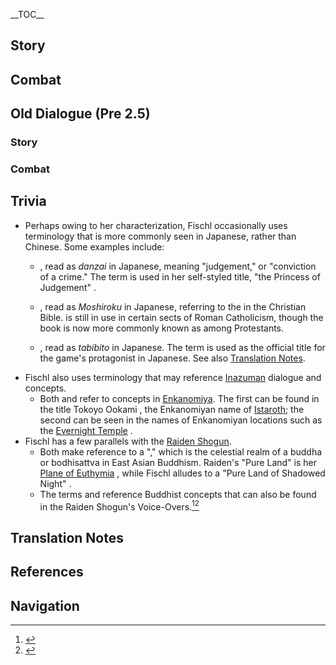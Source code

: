 {{CharacterTabs}}
{{LanguageTabs}}

__TOC__
==Story==
{{VO/Story
|character           = {{ROOTPAGENAME}}
|language            = zh
|language_s          = zh
|language_t          = zh-tw
|name_s              = 菲谢尔
|name_t              = 菲謝爾

|vo_01_01_title_s    = 初次见面…
|vo_01_01_title_t    = 初次見面…
|vo_01_01_subtitle   = Hello
|vo_01_01_file       = VO_{language}{character} Hello.ogg
|vo_01_01_tx_s       = '''菲谢尔：'''我即断罪之皇女，真名为菲谢尔。应命运的召唤降临在此间&mdash;&mdash;哎？你也是，异世界的旅人吗…？那好吧，本皇女恩许你同行。<br /><!--
                       -->'''奥兹：'''她的意思是「你好，很高兴认识你」。
|vo_01_01_tx_t       = '''菲謝爾：'''我即斷罪之皇女，真名為菲謝爾。應命運的召喚降臨在此間&mdash;&mdash;哎？(你/妳)也是，異世界的旅人嗎…？那好吧，本皇女恩許(你/妳)同行。<br /><!--
                       -->'''奧茲：'''她的意思是「(你/妳)好，很高興認識你」。
|vo_01_01_rm_s       = '''Fēixiè'ěr:''' Wǒ jí Duànzuì zhī Huángnǚ, zhēn míng wèi Fēixiè'ěr. Yīng mìngyùn de zhàohuàn jiànglín zài cǐjiān&mdash;&mdash; Ai? Nǐ yěshì, yì-shìjiè de lǚrén ma...? Nà hǎo ba, běn Huángnǚ ēnxǔ nǐ tóngxíng.<br /><!--
                       -->'''Àozī:''' Tā de yìsi shì "Nǐhǎo, hěn gāoxìng rènshi nǐ".
|vo_01_01_rm_t       = '''Fēixiè'ěr:''' Wǒ jí Duànzuì zhī Huángnǚ, zhēn míng wèi Fēixiè'ěr. Yīng mìngyùn de zhàohuàn jiànglín zài cǐjiān&mdash;&mdash; Ai? Nǐ yěshì, yì-shìjiè de lǚrén ma...? Nà hǎo ba, běn Huángnǚ ēnxǔ nǐ tóngxíng.<br /><!--
                       -->'''Àozī:''' Tā de yìsi shì "Nǐhǎo, hěn gāoxìng rènshí nǐ".
|vo_01_01_tl         = '''Fischl:''' I am the Princess of Judgement. My true name is Fischl. I have descended upon this world answering the call of fate&mdash;&mdash; Ah, you too, are a traveler<ref name=lvren group="TN •" /> from another world...? Alright then, I, the Princess, shall graciously allow you to travel with me.<br /><!--
                       -->'''Oz:''' What she means is, "Hello, I am very happy to meet you."

|vo_02_01_title_s    = 闲聊・真命低语
|vo_02_01_title_t    = 閒聊・真命低語
|vo_02_01_subtitle   = Chat: Whispers of Destiny
|vo_02_01_file       = VO_{language}{character} Chat - Whispers of Destiny.ogg
|vo_02_01_tx_s       = 我听见命运的嚅嗫，低声呼唤我之尊名…
|vo_02_01_tx_t       = 我聽見命運的嚅囁，低聲呼喚我之尊名…
|vo_02_01_rm         = Wǒ tīngjiàn mìngyùn de rúniè, dīshēng hūhuàn wǒ zhī zūnmíng...
|vo_02_01_tl         = I hear the halting voice of fate, softly calling out this blessed name of mine...

|vo_02_02_title_s    = 闲聊・天地创造
|vo_02_02_title_t    = 閒聊・天地創造
|vo_02_02_subtitle   = Chat: Creation of the World
|vo_02_02_file       = VO_{language}{character} Chat - Creation of the World.ogg
|vo_02_02_tx_s       = 哼哼，就让皇女的光采荣耀此间天地吧。
|vo_02_02_tx_t       = 哼哼，就讓皇女的光彩榮耀此間天地吧。
|vo_02_02_rm         = Hengheng, jiù ràng Huángnǚ de guāngcǎi róngyào cǐjiān tiāndì ba.
|vo_02_02_tl         = Hmm-hmm, allow the radiance of the Princess to glorify this world.

|vo_02_03_title_s    = 闲聊・彼方之人
|vo_02_03_title_t    = 閒聊・彼方之人
|vo_02_03_subtitle   = Chat: One From the Beyond
|vo_02_03_file       = VO_{language}{character} Chat - One From the Beyond.ogg
|vo_02_03_tx_s       = '''菲谢尔：'''不知在遥远彼方的扈从…<br /><!--
                       -->'''奥兹：'''毋须担心冒险家协会的大家。
|vo_02_03_tx_t       = '''菲謝爾：'''不知在遙遠彼方的扈從…<br /><!--
                       -->'''奧茲：'''毋須擔心冒險家協會的大家。
|vo_02_03_rm         = '''Fēixiè'ěr:''' Bùzhī zài yáoyuǎn bǐfāng de hùcóng...<br /><!--
                       -->'''Àozī:''' Wúxū dānxīn Màoxiǎn-jiā Xiéhuì de dàjiā.
|vo_02_03_tl         = '''Fischl:''' I wonder about those retainers of mine in a faraway place...<br /><!--
                       -->'''Oz:''' You need not worry about everyone in the [[Adventurers' Guild]].

<!-- Weather -->
|vo_03_01_title_s    = 雨过天晴…
|vo_03_01_title_t    = 雨過天晴…
|vo_03_01_subtitle   = After the Rain
|vo_03_01_file       = VO_{language}{character} After the Rain.ogg
|vo_03_01_tx_s       = 天晴了吗，真舒…咳，此间须臾的霁月光风，就如命运的转折点一般呢！愉快！
|vo_03_01_tx_t       = 天晴了嗎，真舒…咳，此間須臾的霽月光風，就如命運的轉捩點一般呢！愉快！
|vo_03_01_rm_s       = Tiānqíngle ma, zhēn shū... Kè, cǐjiān xūyú de jìyuè-guāngfēng, jiù rú mìngyùn de zhuǎnzhédiǎn yībān ne! Yúkuài!
|vo_03_01_rm_t       = Tiānqíngle ma, zhēn shū... Kè, cǐjiān xūyú de jìyuè-guāngfēng, jiù rú mìngyùn de zhuǎnlièdiǎn yībān ne! Yúkuài!
|vo_03_01_tl         = Oh, the sky has cleared up, how comforta... Ahem, this fleeting moment of bright and clear after-rain scenery is just like the turning point of fate! How joyful!

|vo_03_02_title_s    = 打雷的时候…
|vo_03_02_title_t    = 打雷的時候…
|vo_03_02_subtitle   = When Thunder Strikes
|vo_03_02_file       = VO_{language}{character} When Thunder Strikes.ogg
|vo_03_02_tx_s       = '''菲谢尔：'''啊啊，看那昭告命运的圣裁之雷…<br /><!--
                       -->'''奥兹：'''这么说来，是不是还有衣服没收？<br /><!--
                       -->'''菲谢尔：'''欸？！
|vo_03_02_tx_t       = '''菲謝爾：'''啊啊，看那昭告命運的聖裁之雷…<br /><!--
                       -->'''奧茲：'''這麼說來，是不是還有衣服沒收？<br /><!--
                       -->'''菲謝爾：'''欸？！
|vo_03_02_rm         = '''Fēixiè'ěr:''' A'a, kàn nà zhāogào mìngyùn de shèngcái zhī léi...<br /><!--
                       -->'''Àozī:''' Zhème shuō lái, shìbushì háiyǒu yīfú méi shōu?<br /><!--
                       -->'''Fēixiè'ěr:''' E?!
|vo_03_02_tl         = '''Fischl:''' Ah, witness those fate-declaring lightning strikes of divine judgement...<br /><!--
                       -->'''Oz:''' Speaking of which, did you not have some laundry still yet to be brought in?<br /><!--
                       -->'''Fischl:''' Eh?!

|vo_03_03_title_s    = 下雪的时候…
|vo_03_03_title_t    = 下雪的時候…
|vo_03_03_subtitle   = When It Snows
|vo_03_03_file       = VO_{language}{character} When It Snows.ogg
|vo_03_03_tx_s       = '''菲谢尔：'''哼哼，这可是好光景。就像在「那个世界」，罪人的血与泪在断罪的皇女面前凝结的模样呢&mdash;&mdash;啊、啊&mdash;&mdash;阿嚏！阿嚏！<br /><!--
                       -->'''奥兹：'''面对小姐，罪人的鼻涕恐怕都要凝结了。<br /><!--
                       -->'''菲谢尔：'''奥兹&mdash;&mdash;啊、阿嚏！
|vo_03_03_tx_t       = '''菲謝爾：'''哼哼，這可是好光景。就像在「那個世界」，罪人的血與淚在斷罪的皇女面前凝結的模樣呢&mdash;&mdash;啊、啊&mdash;&mdash;阿嚏！阿嚏！<br /><!--
                       -->'''奧茲：'''面對小姐，罪人的鼻涕恐怕都要凝結了。<br /><!--
                       -->'''菲謝爾：'''奧茲&mdash;&mdash;啊、阿嚏！
|vo_03_03_rm         = '''Fēixiè'ěr:''' Hengheng, zhè kěshì hǎo guāngjǐng. Jiù xiàng zài "nàgè shìjiè", zuìrén de xuè yǔ lèi zài Duànzuì de Huángnǚ miànqián níngjié de múyàng ne&mdash;&mdash; A, a&mdash;&mdash; a tì! A tì!<br /><!--
                       -->'''Àozī:''' Miàn duì xiǎojiě, zuìrén de bítì kǒngpà dōu yào níngjiéle.<br /><!--
                       -->'''Fēixiè'ěr:''' Àozī&mdash;&mdash; A, a tì!
|vo_03_03_tl         = '''Fischl:''' Hmm-hmm, this is good scenery. Just like in "that world," the sight of the blood and tears of sinners freezing in the presence of the Princess of Judgement&mdash;&mdash; A, a&mdash;&mdash; achoo! Achoo!<br /><!--
                       -->'''Oz:''' When faced with the young lady, perhaps even the mucus of sinners will freeze as well.<br /><!--
                       -->'''Fischl:''' Oz&mdash;&mdash; A, achoo!

|vo_03_04_title_s    = 阳光很好…
|vo_03_04_title_t    = 陽光很好…
|vo_03_04_subtitle   = When the Sun Is Out
|vo_03_04_file       = VO_{language}{character} When the Sun Is Out.ogg
|vo_03_04_tx_s       = '''菲谢尔：'''奥兹，我之眷属啊…<br /><!--
                       -->'''奥兹：'''喔？怎么突然&mdash;&mdash;<br /><!--
                       -->'''菲谢尔：'''以皇女之名，以你的祝圣之翼，遮蔽日月星空，带来永恒的幽夜吧。<br /><!--
                       -->'''奥兹：'''不要强人所难！
|vo_03_04_tx_t       = '''菲謝爾：'''奧茲，我之眷屬啊…<br /><!--
                       -->'''奧茲：'''喔？怎麼突然&mdash;&mdash;<br /><!--
                       -->'''菲謝爾：'''以皇女之名，以你的祝聖之翼，遮蔽日月星空，帶來永恆的幽夜吧。<br /><!--
                       -->'''奧茲：'''不要強人所難！
|vo_03_04_rm         = '''Fēixiè'ěr:''' Àozī, wǒ zhī juànshǔ a...<br /><!--
                       -->'''Àozī:''' Wo? Zěnme túrán&mdash;&mdash;<br /><!--
                       -->'''Fēixiè'ěr:''' Yǐ Huángnǚ zhī míng, yǐ nǐ de zhùshèng zhī yì, zhēbì rìyuè xīngkōng, dài lái yǒnghéng de yōuyè ba.<br /><!--
                       -->'''Àozī:''' Bùyào qiángrén-suǒnán!
|vo_03_04_tl         = '''Fischl:''' Oz, kin of mine...<br /><!--
                       -->'''Oz:''' Oh? Why the sudden&mdash;&mdash;<br /><!--
                       -->'''Fischl:''' In the name of the Princess, with your consecrated wings&mdash;&mdash; Block out the sky of sun, moon and stars, and bring forth the eternal Shadowed Night.<br /><!--
                       -->'''Oz:''' Don't ask of people impossible tasks!

|vo_04_01_title_s    = 早上好・问候菲谢尔
|vo_04_01_title_t    = 早安・問候菲謝爾
|vo_04_01_subtitle   = Good Morning: Greet Fischl
|vo_04_01_file       = VO_{language}{character} Good Morning - Greet Fischl.ogg
|vo_04_01_tx_s       = 昼夜时空皆为虚像，命运的纽带却再次将你带到了我的永恒长夜中。
|vo_04_01_tx_t       = 晝夜時空皆為虛像，命運的紐帶卻再次將(你/妳)帶到了我的永恆長夜中。
|vo_04_01_rm         = Zhòuyè shíkōng jiē wèi xūxiàng, mìngyùn de niǔdài què zàicì jiāng nǐ dài dàole wǒ de yǒnghéng chángyè zhōng.
|vo_04_01_tl         = Space and time, day and night, are all illusory images, yet the bonds of fate have once again brought you into the midst of my eternal night.

|vo_04_02_title_s    = 早上好・问候奥兹
|vo_04_02_title_t    = 早安・問候奧茲
|vo_04_02_subtitle   = Good Morning: Greet Oz
|vo_04_02_file       = VO_{language}{character} Good Morning - Greet Oz.ogg
|vo_04_02_tx_s       = '''奥兹：'''早上好！听说你要来，小姐在准备早点…<br /><!--
                       -->'''菲谢尔：'''奥兹！…咳，有何贵干？
|vo_04_02_tx_t       = '''奧茲：'''早安！聽說(你/妳)要來，小姐在準備早點…<br /><!--
                       -->'''菲謝爾：'''奧茲！…咳，有何貴幹？
|vo_04_02_rm_s       = '''Àozī:''' Zǎoshang hǎo! Tīngshuō nǐ yào lái, xiǎojiě zài zhǔnbèi zǎodiǎn...<br /><!--
                       -->'''Fēixiè'ěr:''' Àozī! ...Kè, yǒu hé guìgàn?
|vo_04_02_rm_t       = '''Àozī:''' Zǎo'ān! Tīngshuō nǐ yào lái, xiǎojiě zài zhǔnbèi zǎodiǎn...<br /><!--
                       -->'''Fēixiè'ěr:''' Àozī! ...Kè, yǒu hé guìgàn?
|vo_04_02_tl         = '''Oz:''' Good morning! The young lady heard of your arrival, and is currently preparing breakfast...<br /><!--
                       -->'''Fischl:''' Oz! ...Ahem, what noble errand brings you here?

|vo_04_03_title_s    = 中午好…
|vo_04_03_title_t    = 午安…
|vo_04_03_subtitle   = Good Afternoon
|vo_04_03_file       = VO_{language}{character} Good Afternoon.ogg
|vo_04_03_tx_s       = 哈…即使贵为皇女，在这样的时辰也不免困乏…
|vo_04_03_tx_t       = 哈…即使貴為皇女，在這樣的時辰也不免睏乏…
|vo_04_03_rm         = Ha... Jíshǐ guì wèi Huángnǚ, zài zhèyàng de shíchén yě bùmiǎn kùnfá...
|vo_04_03_tl         = Ha... Even as the exalted Princess, I still inevitably grow weary at hours like these...

|vo_04_04_title_s    = 晚上好…
|vo_04_04_title_t    = 晚上好…
|vo_04_04_subtitle   = Good Evening
|vo_04_04_file       = VO_{language}{character} Good Evening.ogg
|vo_04_04_tx_s       = '''菲谢尔：'''天穹上的星光，都是奥兹在无尽的夜幕上啄出来的洞。<br /><!--
                       -->'''奥兹：'''是才怪啦！
|vo_04_04_tx_t       = '''菲謝爾：'''天穹上的星光，都是奧茲在無盡的夜幕上啄出來的洞。<br /><!--
                       -->'''奧茲：'''是才怪啦！
|vo_04_04_rm         = '''Fēixiè'ěr:''' Tiānqióng shàng de xīngguāng, dōu shì Àozī zài wújìn de yèmù shàng zhuó chūlái de dòng.<br /><!--
                       -->'''Àozī:''' Shì cáiguài la!
|vo_04_04_tl         = '''Fischl:''' The starlight shining in the firmament above are all holes pecked by Oz in the endless nightscape.<br /><!--
                       -->'''Oz:''' As if!

|vo_04_05_title_s    = 晚安…
|vo_04_05_title_t    = 晚安…
|vo_04_05_subtitle   = Good Night
|vo_04_05_file       = VO_{language}{character} Good Night.ogg
|vo_04_05_tx_s       = '''菲谢尔：'''你的深眠将平安无梦。毕竟，岂有梦魇，敢染指幽夜净土所祝圣之人…<br /><!--
                       -->'''奥兹：'''她说「晚安」。
|vo_04_05_tx_t       = '''菲謝爾：'''(你/妳)的深眠將平安無夢。畢竟，豈有夢魘，敢染指幽夜淨土所祝聖之人…<br /><!--
                       -->'''奧茲：'''她說「晚安」。
|vo_04_05_rm         = '''Fēixiè'ěr:''' Nǐ de shēnmián jiāng píng'ān wú mèng. Bìjìng, qǐ yǒu mèngyǎn, gǎn rǎnzhǐ Yōuyè Jìngtǔ suǒ zhùshèng zhī rén...<br /><!--
                       -->'''Àozī:''' Tā shuō "wǎn'ān".
|vo_04_05_tl         = '''Fischl:''' Your deep sleep will be peaceful and dreamless. After all, there are no nightmares that dare encroach on the consecrated one of the Pure Land of Shadowed Night...<br /><!--
                       -->'''Oz:''' She says, "Good night."

|vo_05_01_title_s    = 关于{name_s}自己・断罪之皇女
|vo_05_01_title_t    = 關於{name_t}自己・斷罪之皇女
|vo_05_01_subtitle   = About {character}: Prinzessin der Verurteilung
|vo_05_01_file       = VO_{language}{character} About {character} - Prinzessin der Verurteilung.ogg
|vo_05_01_tx_s       = '''菲谢尔：'''我吗？哼哼。记好了，我乃幽夜净土的主人，断罪之皇女菲谢尔，裁断此世一切罪责，透彻此间一切真知。<br /><!--
                       -->'''奥兹：'''就是冒险家协会的调查员。<br /><!--
                       -->'''菲谢尔：'''…那只是肤浅的表象！
|vo_05_01_tx_t       = '''菲謝爾：'''我嗎？哼哼。記好了，我乃幽夜淨土的主人，斷罪之皇女菲謝爾，裁斷此世一切罪責，透徹此間一切真知。<br /><!--
                       -->'''奧茲：'''就是冒險家協會的調查員。<br /><!--
                       -->'''菲謝爾：'''…那只是膚淺的表像！
|vo_05_01_rm         = '''Fēixiè'ěr:''' Wǒ ma? Hengheng. Jìhǎole, wǒ nǎi Yōuyè Jìngtǔ de zhǔrén, Duànzuì zhī Huángnǚ Fēixiè'ěr, cáiduàn cǐ shì yīqiè zuìzé, tòuchè cǐjiān yīqiè zhēnzhī.<br /><!--
                       -->'''Àozī:''' Jiùshì Màoxiǎn-jiā Xiéhuì de diàochá-yuán.<br /><!--
                       -->'''Fēixiè'ěr:''' ...Nà zhǐshì fūqiǎn de biǎoxiàng!
|vo_05_01_tl         = '''Fischl:''' Me? Hmm-hmm. Remember this well, I am the master of the Pure Land of Shadowed Night, the Princess of Judgement Fischl, here to arbitrate all the sins of this world, to see clearly all true knowledge of this realm.<br /><!--
                       -->'''Oz:''' That is, an investigator from the [[Adventurers' Guild]].<br /><!--
                       -->'''Fischl:''' ...That is simply a superficial representation!

|vo_06_01_title_s    = 关于我们・降临此间之人
|vo_06_01_title_t    = 關於我們・降臨此間之人
|vo_06_01_subtitle   = About Us: Beings Who Descended Upon This World
|vo_06_01_file       = VO_{language}{character} About Us - Beings Who Descended Upon This World.ogg
|vo_06_01_tx_s       = 我与你同为异世界的旅人，在此相遇。错不了，想必是命运的意志吧。
|vo_06_01_tx_t       = 我與(你/妳)同為異世界的旅人，在此相遇。錯不了，想必是命運的意志吧。
|vo_06_01_rm         = Wǒ yǔ nǐ tóng wèi yì-shìjiè de lǚrén, zài cǐ xiāngyù. Cuòbùliǎo, xiǎngbì shì mìngyùn de yìzhì ba.
|vo_06_01_tl         = This encounter between you and me, both as travelers from another world. There is no mistake, this must be the will of fate.

|vo_06_02_title_s    = 关于我们・射落世界之兽
|vo_06_02_title_t    = 關於我們・射落世界之獸
|vo_06_02_subtitle   = About Us: Shooting Down the World Beast
|vo_06_02_file       = VO_{language}{character} About Us - Shooting Down the World Beast.ogg
|vo_06_02_tx_s       = 看你有什么烦恼的样子…？旅人啊，不必困惑。因为，我以我的左眼，这只透彻因果之丝的「断罪之眼」，守望着你的命运；以奥兹那见证过一千世界寂灭的鸦眼，观察着你的进路。假若名为「世界」的夜巡凶兽觊觎你的梦想，那我便以断罪的圣裁魔矢将其射落！
|vo_06_02_tx_t       = 看(你/妳)有什麼煩惱的樣子…？旅人啊，不必困惑。因為，我以我的左眼，這隻透徹因果之絲的「斷罪之眼」，守望著(你/妳)的命運；以奧茲那見證過一千世界寂滅的鴉眼，觀察著(你/妳)的進路。假若名為「世界」的夜巡凶獸覬覦你的夢想，那我便以斷罪的聖裁魔矢將其射落！
|vo_06_02_rm         = Kàn nǐ yǒu shénme fánnǎo de yàngzi...? Lǚrén a, bùbì kùnhuò. Yīnwèi, wǒ yǐ wǒ de zuǒ yǎn, zhè zhǐ tòuchè yīnguǒ zhī sī de "Duànzuì zhī Yǎn", shǒuwàngzhe nǐ de mìngyùn; yǐ Àozī nà jiànzhèngguò yīqiān shìjiè jìmiè de yāyǎn, guāncházhe nǐ de jìnlù. Jiǎruò míng wèi "shìjiè" de yèxún xiōngshòu jìyú nǐ de mèngxiǎng, nà wǒ biàn yǐ Duànzuì de shèngcái móshǐ jiāng qí shèluò!
|vo_06_02_tl         = You seem to be troubled...? Oh traveler<ref name=lvren group="TN •">Fischl uses both {{Lang|mini=1|zh=旅人|zh_rm=lǚrén}} and {{Lang|mini=1|zh=旅行者|zh_rm=Lǚxíngzhě}} in reference to the Traveler. Both phrases can be translated as "traveler," though only the latter term is the established name of the protagonist in game's Chinese text.</ref>, you need not be perplexed. With my left eye, this "Eye of Judgement" that penetrates the threads of karma<ref name=causality group="TN •">{{Lang|mini=1|zh={{w|zh:因果论_(佛教)|因果}}|zh_rm=yīn'guǒ}} refers to the concept of {{w|Causality#Buddhist_philosophy|karmic causality}} as defined by Buddhist philosophy. This is distinct from the type of karma associated with the [[Yakshas]], which is instead known as "karmic hindrance {{Lang|zh=业障|zh_rm=yèzhàng}}."</ref>, I keep watch over your fate; with Oz's crow-eyes that have witnessed the nirvana<ref group="TN •">{{Lang|mini=1|zh=寂灭|zh_rm=jìmiè}} refers to the Buddhist understanding of {{w|Nirvana_(Buddhism)|nirvana}}, specifically as the cessation or "end state" of living beings.</ref> of a thousand worlds, he observes your way forward. If the ferocious night-patrolling beast named "World" casts a greedy eye on your dream, then I will shoot it down with my Holy-Retribution Magic Arrow of Judgement!

|vo_06_03_title_s    = 关于我们・重要之人
|vo_06_03_title_t    = 關於我們・重要之人
|vo_06_03_subtitle   = About Us: Ones Dear to Heart
|vo_06_03_file       = VO_{language}{character} About Us - Ones Dear to Heart.ogg
|vo_06_03_tx_s       = '''菲谢尔：'''奥兹，我之忠友啊…能遇到「那个人」，与本皇女同样不属于这个世界的旅人…连残酷的命运，也会对我罪孽深重的血脉，展露微笑呢。就算是我的命运，我无法逃离的「现实」…<br /><!--
                       -->'''奥兹：'''啊啊，我明白。那个旅行者的话，不管发生了什么，都不会抛弃小姐的吧。
|vo_06_03_tx_t       = '''菲謝爾：'''奧茲，我之忠友啊…能遇到「那個人」，與本皇女同樣不屬於這個世界的旅人…連殘酷的命運，也會對我罪孽深重的血脈，展露微笑呢。就算是我的命運，我無法逃離的「現實」…<br /><!--
                       -->'''奧茲：'''啊啊，我明白。那個旅行者的話，不管發生了什麼，都不會拋棄小姐的吧。
|vo_06_03_rm_s       = '''Fēixiè'ěr:''' Àozī, wǒ zhī zhōngyǒu a... Néng yù dào "nàgè rén", yǔ běn Huángnǚ tóngyàng bù shǔyú zhège shìjiè de lǚrén... Lián cánkù de mìngyùn, yě huì duì wǒ zuìniè shēnzhòng de xuèmài, zhǎnlù wēixiào ne. Jiùsuàn shì wǒ de mìngyùn, wǒ wúfǎ táolí de "xiànshí"...<br /><!--
                       -->'''Àozī:''' A'a, wǒ míngbái. Nàgè Lǚxíngzhě dehuà, bùguǎn fāshēngle shénme, dōu bù huì pāoqì xiǎojiě de ba.
|vo_06_03_rm_t       = '''Fēixiè'ěr:''' Àozī, wǒ zhī zhōngyǒu a... Néng yù dào "nàgè rén", yǔ běn Huángnǚ tóngyàng bù shǔyú zhège shìjiè de lǚrén... Lián cánkù de mìngyùn, yě huì duì wǒ zuìniè shēnzhòng de xiěmài, zhǎnlù wéixiào ne. Jiùsuàn shì wǒ de mìngyùn, wǒ wúfǎ táolí de "xiànshí"...<br /><!--
                       -->'''Àozī:''' A'a, wǒ míngbái. Nàgè Lǚxíngzhě dehuà, bùguǎn fāshēngle shénme, dōu bù huì pāoqì xiǎojiě de ba.
|vo_06_03_tl         = '''Fischl:''' Oz, my loyal friend... This encounter with "that person", the traveler<ref name=lvren group="TN •" /> who, like me, is not of this world... Even cruel fate will show a smile to my deeply-sinful lineage. Even my fate, my inescapable "reality"...<br /><!--
                       -->'''Oz:''' Ah, I understand. No matter what happens, that Traveler will not forsake my lady.

|vo_06_04_title_s    = 关于我们・守望
|vo_06_04_title_t    = 關於我們・守望
|vo_06_04_subtitle   = About Us: Standing Watch
|vo_06_04_tx_s       = {{A|VO_{language}{character} About Us - Standing Watch (A).ogg}} <!--
                       -->{{A|VO_{language}{character} About Us - Standing Watch (B).ogg}} '''菲谢尔：'''奥兹华尔多・赫芙那梵茵斯。为我，为幽夜净土的主宰，断罪的皇女，做好献出生命的觉悟，守望(他/她)注定多舛的命运吧。<br /><!--
                       -->'''奥兹：'''不要随便让我送命啊！
|vo_06_04_tx_t       = {{A|VO_{language}{character} About Us - Standing Watch (A).ogg}} <!--
                       -->{{A|VO_{language}{character} About Us - Standing Watch (B).ogg}} '''菲謝爾：'''奧茲華爾多・赫芙那梵茵斯。為我，為幽夜淨土的主宰，斷罪的皇女，做好獻出生命的覺悟，守望(他/她)註定多舛的命運吧。<br /><!--
                       -->'''奧茲：'''不要隨便讓我送命啊！
|vo_06_04_rm         = '''Fēixiè'ěr:''' Àozīhuá'ěrduō Hèfúnàfànyīnsī. Wèi wǒ, wèi Yōuyè Jìngtǔ de zhǔzǎi, Duànzuì de Huángnǚ, zuò hǎo xiànchū shēngmìng de juéwù, shǒuwàng tā zhùdìng duō chuǎn de mìngyùn ba.<br /><!--
                       -->'''Àozī:''' Bùyào suíbiàn ràng wǒ sòngmìng a!
|vo_06_04_tl         = '''Fischl:''' Ozvaldo Hrafnavines. For me, for the ruler of the Pure Land of Shadowed Night, the Princess of Judgement, make your preparations to give your life, and keep watch over (his/her) ever-changing fate.<br /><!--
                       -->'''Oz:''' Don't just casually send me off to my death!

|vo_07_01_title_s    = 关于「神之眼」…
|vo_07_01_title_t    = 關於「神之眼」…
|vo_07_01_subtitle   = About the [[Vision]]
|vo_07_01_file       = VO_{language}{character} About the Vision.ogg
|vo_07_01_tx_s       = 嗯？这个「渊色的幽邃秘珠」吗。那是我族的王器，向一切无礼者昭告断罪皇女之仪。即使流落到了这个荒芜的世界，王器仍然追随着皇族之血与崇高之魂，找到了我，这就是无法斩断的因果吧…
|vo_07_01_tx_t       = 嗯？這個「淵色的幽邃秘珠」嗎。那是我族的王器，向一切無禮者昭告斷罪皇女之儀。即使流落到了這個荒蕪的世界，王器仍然追隨著皇族之血與崇高之魂，找到了我，這就是無法斬斷的因果吧…
|vo_07_01_rm_s       = Ńg? Zhège "yuānsè de yōusuì mìzhū" ma. Nà shì wǒ zú de wángqì, xiàng yīqiè wúlǐ-zhě zhāogào Duànzuì Huángnǚ zhī yí. Jíshǐ liúluò dàole zhège huāngwú de shìjiè, wángqì réngrán zhuīsuízhe huángzú zhī xuè yǔ chónggāo zhī hún, zhǎodàole wǒ, zhè jiùshì wúfǎ zhǎnduàn de yīn'guǒ ba...
|vo_07_01_rm_t       = Ńg? Zhège "yuānsè de yōusuì mìzhū" ma. Nà shì wǒ zú de wángqì, xiàng yīqiè wúlǐ-zhě zhāogào Duànzuì Huángnǚ zhī yí. Jíshǐ liúluò dàole zhège huāngwú de shìjiè, wángqì réngrán zhuīsuízhe huángzú zhī xiě yǔ chónggāo zhī hún, zhǎodàole wǒ, zhè jiùshì wúfǎ zhǎnduàn de yīn'guǒ ba...
|vo_07_01_tl         = Mmm? Are you talking about this "dark and profound secret pearl of abyssal colors"? It is a regalia of my clan, an instrument used to herald the Princess of Judgement to all uncouth beings. Even in this overgrown wasteland of a world, the regalia still pursues the blood of the royal clan and the nobility of the soul&mdash;&mdash; That it has found me is surely the work of indivisible karma.<ref name=causality group="TN •" />

|vo_07_02_title_s    = 有什么想要分享…
|vo_07_02_title_t    = 有什麼想要分享…
|vo_07_02_subtitle   = Something to Share
|vo_07_02_file       = VO_{language}{character} Something to Share.ogg
|vo_07_02_tx_s       = '''菲谢尔：'''这么说来，按照这个世界的历法，我有三千多岁了。当然，日月流转的虚像对看破三千宇宙因果的我而言没有意义。<br /><!--
                       -->'''奥兹：'''小姐，这招是骗不过酒保的，没到喝酒的年纪就是没到喝酒的年纪。
|vo_07_02_tx_t       = '''菲謝爾：'''這麼說來，按照這個世界的曆法，我有三千多歲了。當然，日月流轉的虛像對看破三千宇宙因果的我而言沒有意義。<br /><!--
                       -->'''奧茲：'''小姐，這招是騙不過酒保的，沒到喝酒的年紀就是沒到喝酒的年紀。
|vo_07_02_rm         = '''Fēixiè'ěr:''' Zhème shuō lái, ànzhào zhège shìjiè de lìfǎ, wǒ yǒu sānqiān duō suìle. Dāngrán, rìyuè liúzhuǎn de xūxiàng duì kànpò sānqiān yǔzhòu yīn'guǒ de wǒ ér yán méiyǒu yìyì.<br /><!--
                       -->'''Àozī:''' Xiǎojiě, zhè zhāo shì piàn bùguò jiǔbǎo de, méi dào hējiǔ de niánjì jiùshì méi dào hējiǔ de niánjì.
|vo_07_02_tl         = '''Fischl:''' Speaking of which, according to the calendar system of this world, I am already more than 3000 years old. Of course, the illusory phenomenon of the sun and moon cycle is meaningless to me, who has seen through the karma<ref name=causality group="TN •" /> of 3000 universes.<br /><!--
                       -->'''Oz:''' My lady, this trick won't work against the bartenders. If you're not of legal drinking age, you're not of legal drinking age.

|vo_07_03_title_s    = 感兴趣的见闻…
|vo_07_03_title_t    = 感興趣的見聞…
|vo_07_03_subtitle   = Interesting Things
|vo_07_03_file       = VO_{language}{character} Interesting Things.ogg
|vo_07_03_tx_s       = 奥兹的全名，是奥兹华尔多・赫芙那梵茵斯，在「那个世界」主宰着三个宇宙的星海与夜空，以影之翼荫蔽所有战死的勇者之魂。顺带一提，叫错他的名字会被处以拔舌之刑。但我是皇女，而你是我认可的人，所以我们可以随意叫他奥兹。
|vo_07_03_tx_t       = 奧茲的全名，是奧茲華爾多・赫芙那梵茵斯，在「那個世界」主宰著三個宇宙的星海與夜空，以影之翼蔭蔽所有戰死的勇者之魂。順帶一提，叫錯他的名字會被處以拔舌之刑。但我是皇女，而(你/妳)是我認可的人，所以我們可以隨意叫他奧茲。
|vo_07_03_rm         = Àozī de quánmíng, shì Àozīhuá'ěrduō Hèfúnàfànyīnsī, zài "nàgè shìjiè" zhǔzǎizhe sān gè yǔzhòu de xīnghǎi yǔ yèkōng, yǐ yǐng zhī yì yīnbì suǒyǒu zhànsǐ de yǒngzhě zhī hún. Shùndài yī tí, jiào cuò tā de míngzì huì bèi chǔ yǐ báshé zhī xíng. Dàn wǒ shì Huángnǚ, ér nǐ shì wǒ rènkě de rén, suǒyǐ wǒmen kěyǐ suíyì jiào tā Àozī.
|vo_07_03_tl         = Oz's full name is Ozvaldo Hrafnavines. In "that world," he is the master over the night skies and starry seas of three universes; with his wings of shadow, he provides shade for the souls of all brave warriors who were martyred on the battlefied. By the way, those who call him by the wrong name will be sentenced with the punishment of tongue-ripping.<ref group="TN •">Tongue-ripping is one of many punishments inflicted upon wrongdoers in the Chinese concept of hell, {{w|Diyu#Eighteen_levels_of_hell|Diyu}} {{Lang|zh=地狱|zh_rm=Dìyù}}.</ref> But I am the Princess, and you are one whom I have acknowledged, so we can casually call him Oz.

|vo_08_01_title_s    = 关于班尼特…
|vo_08_01_title_t    = 關於班尼特…
|vo_08_01_subtitle   = About [[Bennett]]
|vo_08_01_file       = VO_{language}{character} About Bennett.ogg
|vo_08_01_tx_s       = '''菲谢尔：'''那位厄运的少年吗…错不了的，我这只「断罪之眼」见证过，他那被世界唾弃的悲哀&mdash;&mdash;<br /><!--
                       -->'''奥兹：'''那个倒霉蛋，置之不理可不行。
|vo_08_01_tx_t       = '''菲謝爾：'''那位厄運的少年嗎…錯不了的，我這隻「斷罪之眼」見證過，他那被世界唾棄的悲哀&mdash;&mdash;<br /><!--
                       -->'''奧茲：'''那個倒楣蛋，置之不理可不行。
|vo_08_01_rm         = '''Fēixiè'ěr:''' Nà wèi èyùn de shàonián ma... Cuòbùliǎo de, wǒ zhè zhǐ "Duànzuì zhī Yǎn" jiànzhèngguò, tā nà bèi shìjiè tuòqì de bēi'āi&mdash;&mdash;<br /><!--
                       -->'''Àozī:''' Nàgè dǎoméi-dàn, zhìzhībùlǐ kě bùxíng.
|vo_08_01_tl         = '''Fischl:''' That unlucky youth... There is no mistake, my "Eye of Judgement" has witnessed the sorrow of how the world has case him aside&mdash;&mdash;<br /><!--
                       -->'''Oz:''' That unlucky fellow truly cannot be left on his own.

|vo_08_02_title_s    = 关于丽莎…
|vo_08_02_title_t    = 關於麗莎…
|vo_08_02_subtitle   = About [[Lisa]]
|vo_08_02_file       = VO_{language}{character} About Lisa.ogg
|vo_08_02_tx_s       = '''菲谢尔：'''那司书的魔女，坐拥着宇宙知识的宝库…如果能赢取她的信任，或许就能获得伟大智慧…<br /><!--
                       -->'''奥兹：'''她说「图书馆的规矩就是有借有还，再借不难」。
|vo_08_02_tx_t       = '''菲謝爾：'''那司書的魔女，坐擁著宇宙知識的寶庫…如果能贏取她的信任，或許就能獲得偉大智慧…<br /><!--
                       -->'''奧茲：'''她說「圖書館的規矩就是有借有還，再借不難」。
|vo_08_02_rm_s       = '''Fēixiè'ěr:''' Nà sīshū de mónǚ, zuòyōngzhe yǔzhòu zhīshi de bǎokù... Rúguǒ néng yíngqǔ tā de xìnrèn, huòxǔ jiù néng huòdé wěidà zhìhuì...<br /><!--
                       -->'''Àozī:''' Tā shuō "túshūguǎn de guījǔ jiùshì yǒujiè-yǒuhuán, zài jiè bù nán".
|vo_08_02_rm_t       = '''Fēixiè'ěr:''' Nà sīshū de mónǚ, zuòyǒngzhe yǔzhòu zhīshì de bǎokù... Rúguǒ néng yíngqǔ tā de xìnrèn, huòxǔ jiù néng huòdé wěidà zhìhuì...<br /><!--
                       -->'''Àozī:''' Tā shuō "túshūguǎn de guījǔ jiùshì yǒujiè-yǒuhuán, zài jiè bù nán".
|vo_08_02_tl         = '''Fischl:''' That witch who is a custodian of books sits upon a treasure vault of the universe's knowledge... If one can win her trust, perhaps they might be able to obtain great wisdom...<br /><!--
                       -->'''Àozī:''' She says, "The rules of the library are such that when something borrowed is returned, borrowing again will be easy."

|vo_08_03_title_s    = 关于凯亚…
|vo_08_03_title_t    = 關於凱亞…
|vo_08_03_subtitle   = About [[Kaeya]]
|vo_08_03_file       = VO_{language}{character} About Kaeya.ogg
|vo_08_03_tx_s       = '''菲谢尔：'''无法看透的真实，无法断明的因果，虚实交织的狂言…那个人，或许也与我一样，背负了「魔眼」的命运…<br /><!--
                       -->'''奥兹：'''也可能暗地里是个海盗…？
|vo_08_03_tx_t       = '''菲謝爾：'''無法看透的真實，無法斷明的因果，虛實交織的狂言…那個人，或許也與我一樣，背負了「魔眼」的命運…<br /><!--
                       -->'''奧茲：'''也可能暗地裡是個海盜…？
|vo_08_03_rm         = '''Fēixiè'ěr:''' Wúfǎ kàntòu de zhēnshí, wúfǎ duànmíng de yīn'guǒ, xūshí jiāozhī de kuángyán... Nàgè rén, huòxǔ yě yǔ wǒ yīyàng, bèifùle "móyǎn" de mìngyùn...<br /><!--
                       -->'''Àozī:''' Yě kěnéng àndìlǐ shìgè hǎidào...?
|vo_08_03_tl         = '''Fischl:''' The reality that cannot be seen through, the karma<ref name=causality group="TN •" /> that cannot be understood, mad of interweavings of reality and illusion... Perhaps that person and I are alike, shouldering the fate of the "demon eye"...<br /><!--
                       -->'''Oz:''' Perhaps he might also secretly be a pirate...?

|vo_08_04_title_s    = 关于莫娜…
|vo_08_04_title_t    = 關於莫娜…
|vo_08_04_subtitle   = About [[Mona]]
|vo_08_04_file       = VO_{language}{character} About Mona.ogg
|vo_08_04_tx_s       = '''菲谢尔：'''啊啊，那位「伟大的占星术士莫娜」…哼，此人曾经妄图窥探本皇女的命运，结果却浑身颤抖呢。<br /><!--
                       -->'''奥兹：'''当时占星术士似乎在努力憋笑，非常不容易。
|vo_08_04_tx_t       = '''菲謝爾：'''啊啊，那位「偉大的占星術士莫娜」…哼，此人曾經妄圖窺探本皇女的命運，結果卻渾身顫抖呢。<br /><!--
                       -->'''奧茲：'''當時占星術士似乎在努力憋笑，非常不容易。
|vo_08_04_rm         = '''Fēixiè'ěr:''' A'a, nà wèi "Wěidà de Zhānxīngshù-shì Mònà"... Heng, cǐ rén céngjīng wàngtú kuītàn běn Huángnǚ de mìngyùn, jiéguǒ què húnshēn chàndǒu ne.<br /><!--
                       -->'''Àozī:''' Dāngshí zhānxīngshù-shì sìhū zài nǔlì biē xiào, fēicháng bù róngyì.
|vo_08_04_tl         = '''Fischl:''' Ah, that "Great Astrologist Mona"... Hmph, this person once vainly attempted to pry into the fate of the Princess, and ended up quivering with her whole body.<br /><!--
                       -->'''Oz:''' The astrologist seemed to be trying her very best to hide her laughter at the time, it was extremely difficult.

|vo_08_05_title_s    = 关于罗莎莉亚…
|vo_08_05_title_t    = 關於蘿莎莉亞…
|vo_08_05_subtitle   = About [[Rosaria]]
|vo_08_05_file       = VO_{language}{character} About Rosaria.ogg
|vo_08_05_tx_s       = '''菲谢尔：'''她吗？似乎是虔信风神的忠实修女呢。<br /><!--
                       -->'''奥兹：'''「虔信」？「忠实」？<br /><!--
                       -->'''菲谢尔：'''没错。有天晚上看到过，她对什么人说「以风神巴托巴斯的名义，去死吧」这样的话，想必是在领祷吧。
|vo_08_05_tx_t       = '''菲謝爾：'''她嗎？似乎是虔信風神的忠實修女呢。<br /><!--
                       -->'''奧茲：'''「虔信」？「忠實」？<br /><!--
                       -->'''菲謝爾：'''沒錯。有天晚上看到過，她對什麼人說「以風神巴托巴斯的名義，去死吧」這樣的話，想必是在領禱吧。
|vo_08_05_rm         = '''Fēixiè'ěr:''' Tā ma? Sìhū shì qiánxìn Fēngshén de zhōngshí xiūnǚ ne.<br /><!--
                       -->'''Àozī:''' "Qiánxìn"? "Zhōngshí"?<br /><!--
                       -->'''Fēixiè'ěr:''' Méicuò. Yǒu tiān wǎnshàng kàndàoguò, tā duì shénme rén shuō "yǐ Fēngshén Bātuōbāsī de míngyì, qùsǐ ba" zhèyàng dehuà, xiǎngbì shì zài lǐngdǎo ba.
|vo_08_05_tl         = '''Fischl:''' Her? She seems to be a loyal sister who piously believes in the Anemo Archon.<br /><!--
                       -->'''Oz:''' "Loyal"? "Pious"?<br /><!--
                       -->'''Fischl:''' Precisely. There was once a night where I saw her say something like "In the name of the Anemo Archon Bartabos, go to hell," she must have been leading a prayer.

|vo_09_01_title_s    = 想要了解{name_s}・其一
|vo_09_01_title_t    = 想要瞭解菲謝爾・其一
|vo_09_01_subtitle   = More About {character}: I
|vo_09_01_file       = VO_{language}{character} More About {character} - 01.ogg
|vo_09_01_tx_s       = 哼哼，为应受罪罚之徒断罪，为命运青睐之人祝圣，以无尽的幽夜净土收容世间一切不被容赦的梦想，这就是断罪皇女血脉背负的沉重使命，谁人也不许质疑。
|vo_09_01_tx_t       = 哼哼，為應受罪罰之徒斷罪，為命運青睞之人祝聖，以無盡的幽夜淨土收容世間一切不被容赦的夢想，這就是斷罪皇女血脈背負的沉重使命，誰人也不許質疑。
|vo_09_01_rm         = Hengheng, wèi yīng shòuzuì fá zhī tú Duànzuì, wéi mìngyùn qīnglài zhī rén zhùshèng, yǐ wújìn de Yōuyè Jìngtǔ shōuróng shìjiān yīqiè bù bèi róngshè de mèngxiǎng, zhè jiùshì Duànzuì Huángnǚ xuèmài bèifù de chénzhòng shǐmìng, shéi rén yě bùxǔ zhíyí.
|vo_09_01_tl         = Hmm-hmm, to bring judgement to the disciples that need to be punished, to consecrate the one who has been favored by fate, to collect all intolerable dreams of the world within the boundless Pure Land of Shadowed Night. These are the heavy missions that must be carried out by the lineage of the Princess of Judgement, no one is allowed to question them.

|vo_09_02_title_s    = 想要了解{name_s}・其二
|vo_09_02_title_t    = 想要瞭解{name_t}・其二
|vo_09_02_subtitle   = More About {character}: II
|vo_09_02_file       = VO_{language}{character} More About {character} - 02.ogg
|vo_09_02_tx_s       = 我的左眼？我的左眼是透彻世间一切真相的「断罪之眼」。至于为何要遮起来…那么，窥见此间与彼方一切真实的负担与痛，你愿意承受吗？再说了，通晓此世与常世一切妄念与谎言，又是何等无趣的事，哼哼。
|vo_09_02_tx_t       = 我的左眼？我的左眼是透徹世間一切真相的「斷罪之眼」。至於為何要遮起來…那麼，窺見此間與彼方一切真實的負擔與痛，(你/妳)願意承受嗎？再說了，通曉此世與常世一切妄念與謊言，又是何等無趣的事，哼哼。
|vo_09_02_rm         = Wǒ de zuǒ yǎn? Wǒ de zuǒ yǎn shì tòuchè shìjiān yīqiè zhēnxiàng de "Duànzuì zhī Yǎn". Zhìyú wèihé yào zhē qǐlái... nàme, kuījiàn cǐjiān yǔ bǐfāng yīqiè zhēnshí de fùdān yǔ tòng, nǐ yuànyì chéngshòu ma? Zàishuōle, tōngxiǎo cǐ shì yǔ chángshì yīqiè wàngniàn yǔ huǎngyán, yòu shì héděng wúqù de shì, hēng hēng.
|vo_09_02_tl         = My left eye? My left eye is the "Eye of Judgement" that penetrates all truth.
As for why it needs to be covered up... Well, this pain and burden of prying into the truth of this realm and the next&mdash;&mdash; Would you like to bear it all? Moreover, the matter of thoroughly knowing every wild fantasy and lie of this world and the unchanging world is such a dull undertaking, hmm-hmm.

|vo_09_03_title_s    = 想要了解{name_s}・其三
|vo_09_03_title_t    = 想要瞭解{name_t}・其三
|vo_09_03_subtitle   = More About {character}: III
|vo_09_03_file       = VO_{language}{character} More About {character} - 03.ogg
|vo_09_03_tx_s       = '''菲谢尔：'''风魔龙？那种本皇女寝宫花园里拴着的宠物级别的东西，没想到在这个世界也能形成灾祸呢。哼，一群没用的家伙…<br /><!--
                       -->'''奥兹：'''虽然小姐这么说，当时不也为大家担心得不得了吗。<br /><!--
                       -->'''菲谢尔：'''那、那还不是因为身为皇女，有守护尘世众生一切灵魂的崇高职责…
|vo_09_03_tx_t       = '''菲謝爾：'''風魔龍？那種本皇女寢宮花園裡拴著的寵物級別的東西，沒想到在這個世界也能形成災禍呢。哼，一群沒用的傢伙…<br /><!--
                       -->'''奧茲：'''雖然小姐這麼說，當時不也為大家擔心得不得了嗎。<br /><!--
                       -->'''菲謝爾：'''那、那還不是因為身為皇女，有守護塵世眾生一切靈魂的崇高職責…
|vo_09_03_rm         = '''Fēixiè'ěr:''' Fēngmólóng? Nà zhǒng běn Huángnǚ qǐngōng huāyuán lǐ shuānzhe de chǒngwù jíbié de dōngxī, méi xiǎngdào zài zhège shìjiè yě néng xíngchéng zāihuò ne. Hēng, yīqún méi yòng de jiāhuo...<br /><!--
                       -->'''Àozī:''' Suīrán xiǎojiě zhème shuō, dāngshí bù yě wéi dàjiā dānxīn dé bùdéle ma.<br /><!--
                       -->'''Fēixiè'ěr:''' Nà, nà hái bùshì yīnwèi shēn wèi Huángnǚ, yǒu shǒuhù chénshì zhòngshēng yīqiè línghún de chónggāo zhízé...
|vo_09_03_tl         = '''Fischl:''' [[Dvalin|Stormterror]]? That sort of thing would be a pet leashed in the gardens of my palace's sleeping halls as the Princess, yet in this particular world, it could become a calamity. Hmph, a bunch of useless fellows...<br /><!--
                       -->'''Oz:''' Though the young lady says this, was she not also very worried for everyone at the time?<br /><!--
                       -->'''Fischl:''' Th-That's only because I have the noble responsibility of protecting all living beings of the mortal world as the Princess.

|vo_09_04_title_s    = 想要了解{name_s}・其四
|vo_09_04_title_t    = 想要瞭解{name_t}・其四
|vo_09_04_subtitle   = More About {character}: IV
|vo_09_04_file       = VO_{language}{character} More About {character} - 04.ogg
|vo_09_04_tx_s       = '''奥兹：'''有的人会用其他的名字呼唤小姐。但对我来说，将生命与力量分给我的人，只有「菲谢尔」这个名字。这才是符合她命运的名字，千万不要弄错…<br /><!--
                       -->'''菲谢尔：'''你们，商谈之事为何？<br /><!--
                       -->'''奥兹：'''关、关于至夜幻现！还有断罪之名！
|vo_09_04_tx_t       = '''奧茲：'''有的人會用其他的名字呼喚小姐。但對我來說，將生命與力量分給我的人，只有「菲謝爾」這個名字。這才是符合她命運的名字，千萬不要弄錯…<br /><!--
                       -->'''菲謝爾：'''你們，商談之事為何？<br /><!--
                       -->'''奧茲：'''關、關於至夜幻現！還有斷罪之名！
|vo_09_04_rm         = '''Àozī:''' Yǒu de rén huì yòng qítā de míngzì hūhuàn xiǎojiě. Dàn duì wǒ lái shuō, jiāng shēngmìng yǔ lìliàng fēn gěi wǒ de rén, zhǐyǒu "Fēixiè'ěr" zhège míngzì. Zhè cái shì fúhé tā mìngyùn de míngzì, qiān wàn bùyào nòng cuò...<br /><!--
                       -->'''Fēixiè'ěr:''' Nǐmen, shāngtán zhī shì wèihé?<br /><!--
                       -->'''Àozī:''' Guān, guānyú Zhìyè Huànxiàn! Hái yǒu Duànzuì zhī míng!
|vo_09_04_tl         = '''Oz:''' Some people call the young lady by other names. But to me, "Fischl" is the only name of the person that has bestowed me life and power. This is the singular name that suits her fate, please do not get it wrong...<br /><!--
                       -->'''Fischl:''' What are the both of you conferring about?<br /><!--
                       -->'''Oz:''' A-About the Phantasmogoria of the Utmost Night! And the name of Judgement!

|vo_09_05_title_s    = 想要了解{name_s}・其五
|vo_09_05_title_t    = 想要瞭解{name_t}・其五
|vo_09_05_subtitle   = More About {character}: V
|vo_09_05_file       = VO_{language}{character} More About {character} - 05.ogg
|vo_09_05_tx_s       = 皇女应断之罪为何，那当然是「违逆命运」了…毕竟，正是命运，让你…是命运，令你我降临此世，将因果交织相连。我、我会守护你，只、只因这是命运的默示录中昭告之事！
|vo_09_05_tx_t       = 皇女應斷之罪為何，那當然是「違逆命運」了…畢竟，正是命運，讓你…是命運，令(你/妳)我降臨此世，將因果交織相連。我、我會守護(你/妳)，只、只因這是命運的默示錄中昭告之事！
|vo_09_05_rm         = Huángnǚ yīng duànzhīzuì wèihé, nà dāngrán shì "wéi nì mìngyùn" le... bìjìng, zhèng shì mìngyùn, ràng nǐ... shì mìngyùn, lìng nǐ wǒ jiànglín cǐ shì, jiāng yīn'guǒ jiāozhī xiānglián. Wǒ, wǒ huì shǒuhù nǐ, zhǐ, zhǐ yīn zhè shì mìngyùn de mò shì lù zhōng zhāo gào zhī shì!
|vo_09_05_tl         = What is the sin that the Princess must bring Judgement to? Of course, it is the sin of "defying fate"... After all, it is precisely fate, that has brought you... It is fate, that has caused you and I to descend upon this world, that has caused karma<ref name=causality group="TN •" /> to interweave and link together. I, I will protect you, o-only because this was a matter proclaimed in the Book of Revelations of fate!

|vo_10_01_title_s    = {name_s}的爱好・询问菲谢尔
|vo_10_01_title_t    = {name_t}的愛好・詢問菲謝爾
|vo_10_01_subtitle   = {character}'s Hobbies: Ask Fischl
|vo_10_01_file       = VO_{language}{character} Hobbies - Ask Fischl.ogg
|vo_10_01_tx_s       = 本皇女驰骋星间，行遍诸多世界，领略过一万种宇宙的命运，通读一切灵魂的默示录。
|vo_10_01_tx_t       = 本皇女馳騁星間，行遍諸多世界，領略過一萬種宇宙的命運，通讀一切靈魂的默示錄。
|vo_10_01_rm         = Běn Huángnǚ chíchěng xīng jiān, xíng biàn zhūduō shìjiè, lǐnglüèguò yī wàn zhǒng yǔzhòu de mìngyùn, tōngdú yīqiè línghún de mò shì lù.
|vo_10_01_tl         =  I, the Princess, have gallopped amidst the stars, traveled through many worlds, grasped the meaning of fates of ten thousand universes, thoroughly read all Books of Revelations of the soul.

|vo_10_02_title_s    = {name_s}的爱好・询问奥兹
|vo_10_02_title_t    = {name_t}的愛好・詢問奧茲
|vo_10_02_subtitle   = {character}'s Hobbies: Ask Oz
|vo_10_02_file       = VO_{language}{character} Hobbies - Ask Oz.ogg
|vo_10_02_tx_s       = '''奥兹：'''小姐喜欢看小说。唉…「奥兹」这个名字，也是她从喜欢的小说里挑的。
|vo_10_02_tx_t       = '''奧茲：'''小姐喜歡看小說。唉…「奧茲」這個名字，也是她從喜歡的小說裡挑的。
|vo_10_02_rm         = '''Àozī:''' Xiǎojiě xǐhuān kàn xiǎoshuō. Āi... "Àozī" zhège míngzì, yěshì tā cóng xǐhuān de xiǎoshuō lǐ tiāo de.
|vo_10_02_tl         = '''Oz:''' The young lady likes reading novels. Sigh... This name, "Oz", was also chosen from one of the novels she was fond of.

|vo_10_03_title_s    = {name_s}的烦恼…
|vo_10_03_title_t    = {name_t}的煩惱…
|vo_10_03_subtitle   = {character}'s Troubles
|vo_10_03_file       = VO_{language}{character} Troubles.ogg
|vo_10_03_tx_s       = 嗯？这世间能困扰皇女的事情…硬要说的话，那就是，总有人无法接受我的真实身份。但无妨，毕竟高贵者注定孤独嘛。只要我不失却这颗崇高之心…
|vo_10_03_tx_t       = 嗯？這世間能困擾皇女的事情…硬要說的話，那就是，總有人無法接受我的真實身份。但無妨，畢竟高貴者註定孤獨嘛。只要我不失卻這顆崇高之心…
|vo_10_03_rm         = Ǹg? Zhè shìjiān néng kùnrǎo Huángnǚ de shìqíng... Yìngyào shuō de huà, nà jiùshì, zǒngyǒu rén wúfǎ jiēshòu wǒ de zhēnshí shēnfèn. Dàn wúfáng, bìjìng gāoguìzhě zhùdìng gūdú ma. Zhǐyào wǒ bù shīquè zhè kē chónggāo zhī xīn...
|vo_10_03_tl         = Hmm, a matter within this world that can trouble the Princess... If I must give an answer, it would be that there will always be people who cannot accept my true identity. But no matter, exalted ones are destined to be lonely, after all. As long as I do not lose this noble heart...

|vo_10_04_title_s    = 喜欢的食物…
|vo_10_04_title_t    = 喜歡的食物…
|vo_10_04_subtitle   = Favorite Food
|vo_10_04_file       = VO_{language}{character} Favorite Food.ogg
|vo_10_04_tx_s       = '''菲谢尔：'''哼，食物只是凡骨肉胎所受的桎梏。但硬要说的话，能配得上断罪皇女的，那莫过于罪人之泪与谎言之舌…<br /><!--
                       -->'''奥兹：'''并不是小姐常做的「常夜夏宫蜜吐司」吗？<br /><!--
                       -->'''菲谢尔：'''&mdash;&mdash;只，只是为了补充这具躯壳所需的能量！
|vo_10_04_tx_t       = '''菲謝爾：'''哼，食物只是凡骨肉胎所受的桎梏。但硬要說的話，能配得上斷罪皇女的，那莫過於罪人之淚與謊言之舌…<br /><!--
                       -->'''奧茲：'''並不是小姐常做的「常夜夏宮蜜吐司」嗎？<br /><!--
                       -->'''菲謝爾：'''&mdash;&mdash;只，只是為了補充這具軀殼所需的能量！
|vo_10_04_rm         = '''Fēixiè'ěr:''' Heng, shíwù zhǐshì fán gǔròu tāi suǒ shòu de zhìgù. Dàn yìng yào shuō dehuà, néng pèi dé shàng Duànzuì Huángnǚ de, nà mò guòyú zuìrén zhī lèi yǔ huǎngyán zhī shé...<br /><!--
                       -->'''Àozī:''' Bìng bùshì xiǎojiě cháng zuò de "cháng yè xià gōng mì tǔ sī" ma?<br /><!--
                       -->'''Fēixiè'ěr:''' &mdash;&mdash;Zhǐ, zhǐshì wèile bǔchōng zhè jù qūké suǒ xū de néngliàng!
|vo_10_04_tl         = '''Fischl:''' Hmph, food is simply the shackles suffered by mortal flesh and blood. But if I must give an answer, the only dishes that are worthy of the Princess of Judgement are the tears of sinners and the tongues of lies...<br /><!--
                       -->'''Oz:''' Is it not the "Evernight Summer Palace Honey Toast" that my lady makes often?<br /><!--
                       -->'''Fischl:''' &mdash;&mdash;O-Only to replenish the energy needed by this mortal shell!

|vo_10_05_title_s    = 讨厌的食物…
|vo_10_05_title_t    = 討厭的食物…
|vo_10_05_subtitle   = Least Favorite Food
|vo_10_05_file       = VO_{language}{character} Least Favorite Food.ogg
|vo_10_05_tx_s       = '''奥兹：'''小姐讨厌的，应该是那个吧…<br /><!--
                       -->'''菲谢尔：'''那个吗。被违抗自然的锁链束缚的肢体…<br /><!--
                       -->'''奥兹：'''再也不能如我这般飞翔…<br /><!--
                       -->'''菲谢尔：'''失去了那生来便仰慕皇族王者的卑下头颅，简直是「那个世界」的地狱略影。其名为…<br /><!--
                       -->'''奥兹：'''好像是叫什么酿鸡来着？
|vo_10_05_tx_t       = '''奧茲：'''小姐討厭的，應該是那個吧…<br /><!--
                       -->'''菲謝爾：'''那個嗎。被違抗自然的鎖鏈束縛的肢體…<br /><!--
                       -->'''奧茲：'''再也不能如我這般飛翔…<br /><!--
                       -->'''菲謝爾：'''失去了那生來便仰慕皇族王者的卑下頭顱，簡直是「那個世界」的地獄略影。其名為…<br /><!--
                       -->'''奧茲：'''好像是叫什麼釀雞來著？
|vo_10_05_rm         = '''Àozī:''' Xiǎojiě tǎoyàn de, yīnggāi shì nàgè ba...<br /><!--
                       -->'''Fēixiè'ěr:''' Nàgè ma. Bèi wéikàng zìrán de suǒliàn shùfù de zhītǐ...<br /><!--
                       -->'''Àozī:''' Zàiyěbùnéng rú wǒ zhè bān fēixiáng...<br /><!--
                       -->'''Fēixiè'ěr:''' Shīqùle nà shēnglái biàn yǎngmù huángzú wángzhě de bēixià tóulú, jiǎnzhí shì "nàgè shìjiè" de dìyù lüè yǐng. Qímíng wèi...<br /><!--
                       -->'''Àozī:''' Hǎoxiàng shì jiào shénme niàngjī láizhe?
|vo_10_05_tl         = '''Oz:''' That which the young lady hates, it probably has to be that...<br /><!--
                       -->'''Fischl:''' Ah, that? The body chained and bound against nature...<br /><!--
                       -->'''Oz:''' It can never fly again as I do...<br /><!--
                       -->'''Fischl:''' It has lost its humble head that would naturally adore and gaze upwards upon the king of the royal clan, and has become all but a shadow from the hells of "that world." Its name is...<br /><!--
                       -->'''Oz:''' I think it's called something like "[[Sweet Madame|Stuffed Chicken]]"?

<!-- Receiving a Gift -->
|vo_11_01_title_s    = 收到赠礼・其一
|vo_11_01_title_t    = 收到贈禮・其一
|vo_11_01_subtitle   = Receiving a Gift: I
|vo_11_01_file       = VO_{language}{character} Receiving a Gift - 01.ogg
|vo_11_01_tx_s       = '''菲谢尔：'''此等珍馐，可纳于忘忧之御膳园中。<br /><!--
                       -->'''奧茲：'''小姐说，这就是她理想的美味。
|vo_11_01_tx_t       = '''菲謝爾：'''此等珍饈，可納於忘憂之御膳園中。<br /><!--
                       -->'''奧茲：'''小姐說，這就是她理想的美味。
|vo_11_01_rm         = 
|vo_11_01_tl         =  

|vo_11_02_title_s    = 收到赠礼・其二
|vo_11_02_title_t    = 收到贈禮・其二
|vo_11_02_subtitle   = Receiving a Gift: II
|vo_11_02_file       = VO_{language}{character} Receiving a Gift - 02.ogg
|vo_11_02_tx_s       = '''菲谢尔：'''为射落世界之兽，必须突破尘俗欲望，编织通向命运之间的道路。<br /><!--
                       -->'''奧茲：'''但刚才，小姐不是吃得很香吗？
|vo_11_02_tx_t       = '''菲謝爾：'''為射落世界之獸，必須突破塵俗欲望，編織通向命運之間的道路。<br /><!--
                       -->'''奧茲：'''但剛才，小姐不是吃得很香嗎？
|vo_11_02_rm         = 
|vo_11_02_tl         = 

|vo_11_03_title_s    = 收到赠礼・其三
|vo_11_03_title_t    = 收到贈禮・其三
|vo_11_03_subtitle   = Receiving a Gift: III
|vo_11_03_file       = VO_{language}{character} Receiving a Gift - 03.ogg
|vo_11_03_tx_s       = '''菲谢尔：'''为何要将残破与毁灭，呈于本皇女面前？<br /><!--
                       -->'''奧茲：'''小姐不太喜欢这道菜肴，请你见谅。
|vo_11_03_tx_t       = '''菲謝爾：'''為何要將殘破與毀滅，呈於本皇女面前？<br /><!--
                       -->'''奧茲：'''小姐不太喜歡這道菜餚，請（你/妳）見諒。
|vo_11_03_rm         = 
|vo_11_03_tl         = 

|vo_12_01_title_s    = 生日…
|vo_12_01_title_t    = 生日…
|vo_12_01_subtitle   = Birthday
|vo_12_01_file       = VO_{language}{character} Birthday.ogg
|vo_12_01_tx_s       = '''菲谢尔：'''哼哼，既然今日是你的命定之日，那我不可能坐视不管。来，说吧！在这腐朽而幽邃的世界里，在你渺小而短暂的人生中，有什么想要实现的愿望，尽管说来，让本皇女听听！嗯…即使是…<br /><!--
                       -->'''奥兹：'''她说「生日快乐，如果你想要，她」…<br /><!--
                       -->'''菲谢尔：'''奥兹！多嘴！
|vo_12_01_tx_t       = '''菲謝爾：'''哼哼，既然今日是(你/妳)的命定之日，那我不可能坐視不管。來，說吧！在這腐朽而幽邃的世界裡，在(你/妳)渺小而短暫的人生中，有什麼想要實現的願望，儘管說來，讓本皇女聽聽！嗯…即使是…<br /><!--
                       -->'''奧茲：'''她說「生日快樂，如果(你/妳)想要，她」…<br /><!--
                       -->'''菲謝爾：'''奧茲！多嘴！
|vo_12_01_rm         = '''Fēixiè'ěr:''' Hengheng, jìrán jīnrì shì nǐ de mìngdìng zhī rì, nà wǒ bù kěnéng zuòshì bùguǎn. Lái, shuō ba! Zài zhè fǔxiǔ ér yōusuì de shìjiè lǐ, zài nǐ miǎoxiǎo ér duǎnzàn de rénshēng zhōng, yǒu shé me xiǎng yào shíxiàn de yuànwàng, jǐnguǎn shuō lái, ràng běn Huángnǚ tīngtīng! Ǹg... jíshǐ shì...<br /><!--
                       -->'''Àozī:''' Tā shuō "Shēngrì kuàilè, rúguǒ nǐ xiǎng yào, tā"...<br /><!--
                       -->'''Fēixiè'ěr:''' Àozī! Duōzuǐ!
|vo_12_01_tl         = '''Fischl:''' Hmm-hmm, since it is your fated day, I cannot simply sit by and watch. Come, tell me! In this decadent yet profound world, in your one insignifcant and temporal life, if there are any dreams you wish to come true, do not hestitate confide them. I, the princess, will listen! Mmm, even if it's...<br /><!--
                       -->'''Oz:''' She says, "Happy birthday. If you want, she..."<br /><!--
                       -->'''Fischl:''' Oz! Shut up!

|vo_13_01_title_s    = 突破的感受・起
|vo_13_01_title_t    = 突破的感受・起
|vo_13_01_subtitle   = Feelings About Ascension: Intro
|vo_13_01_file       = VO_{language}{character} Feelings About Ascension - 01.ogg
|vo_13_01_tx_s       = '''菲谢尔：'''至夜的魔箭…它在高声呼唤着我的祝圣之名，祈求着罪罚的苍紫雷光，射落命运之敌！<br /><!--
                       -->'''奥兹：'''伟哉！考虑到晚饭，如果能射落鸽子就更好了。
|vo_13_01_tx_t       = '''菲謝爾：'''至夜的魔箭…它在高聲呼喚著我的祝聖之名，祈求著罪罰的蒼紫雷光，射落命運之敵！<br /><!--
                       -->'''奧茲：'''偉哉！考慮到晚飯，如果能射落鴿子就更好了。
|vo_13_01_rm         = '''Fēixiè'ěr:''' Zhìyè de mójiàn... Tā zài gāoshēng hūhuànzhe wǒ de zhùshèng zhī míng, qíqiúzhe zuìfá de cāngzǐ léiguāng, shèluò mìngyùn zhī dí!<br /><!--
                       -->'''Àozī:''' Wěizāi! Kǎolǜ dào wǎnfàn, rúguǒ néng shèluò gēzi jiù gènghǎole.
|vo_13_01_tl         = '''Fischl:''' The magic arrow of the Utmost Night... It is calling out to this consecrated name of mine, praying for the indigo lightning-glow of judgement to shoot down the enemy of fate!<br /><!--
                       -->'''Oz:''' Praise be! Considering dinner, it would be even better if we could shoot down some pigeons.

|vo_13_02_title_s    = 突破的感受・承
|vo_13_02_title_t    = 突破的感受・承
|vo_13_02_subtitle   = Feelings About Ascension: Building Up
|vo_13_02_file       = VO_{language}{character} Feelings About Ascension - 02.ogg
|vo_13_02_tx_s       = '''菲谢尔：'''有了这个，就能更好地行使断罪皇女的威仪，击败名为「现实」的命运之敌了。<br /><!--
                       -->'''奥兹：'''嗯，就能更好地完成协会的工作了。
|vo_13_02_tx_t       = '''菲謝爾：'''有了這個，就能更好地行使斷罪皇女的威儀，擊敗名為「現實」的命運之敵了。<br /><!--
                       -->'''奧茲：'''嗯，就能更好地完成協會的工作了。
|vo_13_02_rm_s       = '''Fēixiè'ěr:''' Yǒule zhège, jiù néng gènghǎo dì xíngshǐ Duànzuì Huángnǚ de wēiyí, jībài míngwéi "xiànshí" de mìngyùn zhī díle.<br /><!--
                       -->'''Àozī:''' Ǹg, jiù néng gènghǎo de wánchéng Xiéhuì de gōngzuòle.
|vo_13_02_rm_t       = '''Fēixiè'ěr:''' Yǒule zhège, jiù néng gènghǎo dì xíngshǐ Duànzuì Huángnǚ de wēiyí, jíbài míngwéi "xiànshí" de mìngyùn zhī díle.<br /><!--
                       -->'''Àozī:''' Ǹg, jiù néng gènghǎo de wánchéng Xiéhuì de gōngzuòle.
|vo_13_02_tl         = '''Fischl:''' With this, I can better carry myself in the majestic manner of the Princess of Judgement, and defeat the enemy of fate named "reality."<br/ ><!--
                       -->'''Oz:''' Mmm, we can also better complete all the work from the [[Adventurers' Guild|Guild]].

|vo_13_03_title_s    = 突破的感受・转
|vo_13_03_title_t    = 突破的感受・轉
|vo_13_03_subtitle   = Feelings About Ascension: Climax
|vo_13_03_file       = VO_{language}{character} Feelings About Ascension - 03.ogg
|vo_13_03_tx_s       = 狂喜吧！战栗吧！要问为何的话，须知幽夜净土的断罪皇女，已经用这只左眼，看清了编织宇宙的命运之丝！
|vo_13_03_tx_t       = 狂喜吧！戰慄吧！要問為何的話，須知幽夜淨土的斷罪皇女，已經用這隻左眼，看清了編織宇宙的命運之絲！
|vo_13_03_rm         = Kuángxǐ ba! Zhànlì ba! Yào wèn wèihé dehuà, xūzhī Yōuyè Jìngtǔ de Duànzuì Huángnǚ, yǐjīng yòng zhè zhǐ zuǒ yǎn, kàn qīngle biānzhī yǔzhòu de mìngyùn zhī sī!
|vo_13_03_tl         = Rejoice! Tremble! Should one need to ask for a reason, know that the Princess of Judgement of the Pure Land of Shadowed Night has already used this left eye to pierce through the threads of fate that weave together the universe!

|vo_13_04_title_s    = 突破的感受・合
|vo_13_04_title_t    = 突破的感受・合
|vo_13_04_subtitle   = Feelings About Ascension: Conclusion
|vo_13_04_file       = VO_{language}{character} Feelings About Ascension - 04.ogg
|vo_13_04_tx_s       = 来到这个世界而失去的力量，似乎已经恢复了大半。哼哼哼，定罪之时即将…啊啊，不必担心。即使到了终末之刻，我在此世降下罪罚之雷时，也不会伤及你。因为，你可是我的祝圣之人啊。
|vo_13_04_tx_t       = 來到這個世界而失去的力量，似乎已經恢復了大半。哼哼哼，定罪之時即將…啊啊，不必擔心。即使到了終末之刻，我在此世降下罪罰之雷時，也不會傷及(你/妳)。因為，(你/妳)可是我的祝聖之人啊。
|vo_13_04_rm         = Lái dào zhège shìjiè ér shīqù de lìliàng, sìhū yǐjīng huīfùle dàbàn. Henghengheng, dìngzuì zhī shí jíjiāng... A'a, bùbì dānxīn. Jíshǐ dàole zhōngmò zhī kè, wǒ zài cǐ shì jiàngxià zuìfá zhī léi shí, yě bù huì shāngjí nǐ. Yīnwèi, nǐ kěshì wǒ de zhùshèng zhī rén a.
|vo_13_04_tl         = The power that was lost upon arriving in this world seems to have been mostly restored. Heheheh, the moment of conviction is nigh... Ah, you need worry not. Even until the final moment, when I call forth the thunder of judgement to descend upon this world, you will not be hurt. For you are my consecrated one, after all.
}}

==Combat==
{{Combat VO
|character           = {{ROOTPAGENAME}}
|language            = zh

|skill_1_tx_s        = 以断罪之名！
|skill_1_tx_t        = 以斷罪之名！
|skill_1_rm          = Yǐ Duànzuì zhī míng!
|skill_1_tl          = By the name of Judgement!

|skill_2_tx_s        = 现身吧，奥兹！
|skill_2_tx_t        = 現身吧，奧茲！
|skill_2_rm          = Xiànshēn ba, Àozī!
|skill_2_tl          = Show yourself, Oz!

|skill_3_tx_s        = ''(Resummon)'' 回应我吧！
|skill_3_tx_t        = ''(Resummon)'' 回應我吧！
|skill_3_rm          = Huíyìng wǒ ba!
|skill_3_tl          = Answer me!

|skill_4_tx_s        = ''(Resummon)'' 奥兹：又来了…
|skill_4_tx_t        = ''(Resummon)'' 奧茲：又來了…
|skill_4_rm          = Àozī: Yòu láile...
|skill_4_tl          = Oz: Here we go again...

|skill_5_file        = Elemental Skill 2 01,Elemental Skill 2 02,Elemental Skill 2 03,Elemental Skill 2 04


|burst_1_tx_s        = 黑之翼，屏断昼夜&mdash;&mdash;
|burst_1_tx_t        = 黑之翼，屏斷晝夜&mdash;&mdash;
|burst_1_rm          = Hēi zhī yì, píngduàn zhòuyè&mdash;&mdash;
|burst_1_tl          = Wings of black, sever the day and night&mdash;&mdash;

|burst_2_tx_s        = 至夜幻现！
|burst_2_tx_t        = 至夜幻現！
|burst_2_rm          = Zhìyè huànxiàn!
|burst_2_tl          = Phantasmogoria of the Utmost Night!

|burst_3_tx_s        = 影之鸦，渴求幽夜&mdash;&mdash;
|burst_3_tx_t        = 影之鴉，渴求幽夜&mdash;&mdash;
|burst_3_rm          = Yǐng zhī yā, kěqiú yōuyè&mdash;&mdash;
|burst_3_tl          = Crow of shadow, thirst for the Shadowed Night&mdash;&mdash;

|burst_4_tx_s        = 奥兹：一如小姐所愿！
|burst_4_tx_t        = 奧茲：一如小姐所願！
|burst_4_rm          = Àozī: Yīrú xiǎojiě suǒ yuàn!
|burst_4_tl          = Oz: As the young lady wishes!

|burst_5_tx_s        = 奥兹：至夜幻现！
|burst_5_tx_t        = 奧茲：至夜幻現！
|burst_5_rm          = Àozī: Zhìyè huànxiàn!
|burst_5_tl          = Oz: Phantasmogoria of the Utmost Night!

|sprint-s_1_file     = Sprint Start 01,Sprint Start 02,Sprint Start 03



|glider_1_file       = Deploying Wind Glider 01,Deploying Wind Glider 02,Deploying Wind Glider 03


|chest_1_tx_s        = 命运，指引我来此！
|chest_1_tx_t        = 命運，指引我來此！
|chest_1_rm          = Mìngyùn, zhǐyǐn wǒ lái cǐ!
|chest_1_tl          = Fate has guided me here!

|chest_2_tx_s        = 荒芜的世界，竟藏有这等瑰宝！
|chest_2_tx_t        = 荒蕪的世界，竟藏有這等瑰寶！
|chest_2_rm          = Huāngwú de shìjiè, jìng cángyǒu zhè děng guībǎo!
|chest_2_tl          = This overgrown wasteland of a world unexpectedly still has rare treasures such as these!

|chest_3_tx_s        = 哈哈哈，高呼我的祝圣之名吧！
|chest_3_tx_t        = 哈哈哈，高呼我的祝聖之名吧！
|chest_3_rm          = Hahaha, gāohū wǒ de zhùshèng zhī míng ba!
|chest_3_tl          = Hahaha, praise my consecrated name!

|low-hp_1_tx_s       = 只好稍微认真一点了，哼。
|low-hp_1_tx_t       = 只好稍微認真一點了，哼。
|low-hp_1_rm         = Zhǐhǎo shāowēi rènzhēn yīdiǎnle, heng.
|low-hp_1_tl         = I should get a little more serious then, hmph.

|low-hp_2_tx_s       = 奥兹：小姐，如果你倒下了，我&mdash;&mdash;！
|low-hp_2_tx_t       = 奧茲：小姐，如果妳倒下了，我&mdash;&mdash;！
|low-hp_2_rm         = Àozī: Xiǎojiě, rǔguǒ nǐ dǎoxiàole, wǒ&mdash;&mdash;!
|low-hp_2_tl         = Oz: My lady, if you were to fall, I&mdash;&mdash;!

|low-hp_3_tx_s       = 皇女的命运，不应在此完结…！
|low-hp_3_tx_t       = 皇女的命運，不應在此完結…！
|low-hp_3_rm         = Huángnǚ de mìngyùn, bùyīng zàicǐ wánjié...!
|low-hp_3_tl         = The fate of the Princess should not conclude here...!


|fallen_1_tx_s       = 这个世界，也容不得本皇女吗…
|fallen_1_tx_t       = 這個世界，也容不得本皇女嗎…
|fallen_1_rm         = Zhè gè shìjiè, yě róngbude běn huǎngnǚ ma...
|fallen_1_tl         = Even this world cannot bear my majesty...

|fallen_2_tx_s       = 我将再度降临…呜…
|fallen_2_tx_t       = 我將再度降臨…嗚…
|fallen_2_rm         = Wǒ jiāng zàidù jiànglín... Wu...
|fallen_2_tl         = I will descend once more... [sob]...

|fallen_3_tx_s       = 奥兹：小姐！…
|fallen_3_tx_t       = 奧茲：小姐！…
|fallen_3_rm         = Àozī: Xiǎojiě!...
|fallen_3_tl         = Oz: My lady!...

|hit-l_1_file        = Light Hit Taken 01,Light Hit Taken 02,Light Hit Taken 03,Light Hit Taken 04,Light Hit Taken 05,Light Hit Taken 06


|hit-h_1_tx_s        = 不敬之徒！
|hit-h_1_tx_t        = 不敬之徒！
|hit-h_1_rm          = Bùjìng zhī tú!
|hit-h_1_tl          = Disrespectful disciple!

|hit-h_2_file        =  Heavy Hit Taken 03,Heavy Hit Taken 04,Heavy Hit Taken 05,Heavy Hit Taken 06


|join_1_tx_s         = 以皇女之名！
|join_1_tx_t         = 以皇女之名！
|join_1_rm           = Yǐ Huángnǚ zhī míng!
|join_1_tl           = By the name of the Princess!

|join_2_tx_s         = 菲谢尔：赞颂我的降临吧。奥兹：伟哉！
|join_2_tx_t         = 菲謝爾：讚頌我的降臨吧。奧茲：偉哉！
|join_2_rm           = Fēixiè'ér: Zànsòng wǒ de jiànglín ba. Àozī: Wěizāi!
|join_2_tl           = Fischl: Extol my descension. Oz: Praise be!

|join_3_tx_s         = 你的命运，已成为我掌间之丝！
|join_3_tx_t         = (你/妳)的命運，已成為我掌間之絲！
|join_3_rm           = Nǐ de mìngyùn, yǐ chéngwéi wǒ zhǎngjiān zhī sī!
|join_3_tl           = Your fate has already become threads in the palm of my hand!

|idle_1_file         = Standby 02
|idle_1_actual_tx_s  = 另立天地宇宙，分封乐园伊甸。我、即断罪之皇女…呃…哈…啊…唔…
|idle_1_actual_tx_t  = 另立天地宇宙，分封樂園伊甸。我、即斷罪之皇女…呃…哈…啊…唔…
|idle_1_actual_rm    = Lìnglì tiāndì yǔzhòu, fēnfēng lèyuán Yīdiàn. Wǒ, jí Duànzuì zhī Huángnǚ... e... ha... a... n...
|idle_1_actual_tl    = I have established another universe, and {{w|Feoffment|enfeoffed}} the lands of the paradise {{w|Garden of Eden|Eden}}. I, the Princess of Judgement... [stutters]

|atk-l_1_file        = Light Attack 01,Light Attack 02,Light Attack 03,Light Attack 04,Light Attack 05,Light Attack 06,Light Attack 07


|atk-l-laugh_1_file  = Light Attack Laugh 01,Light Attack Laugh 02,Light Attack Laugh 03


|atk-m_1_file        = Mid Attack 01,Mid Attack 02,Mid Attack 03


|atk-h_1_file        = Heavy Attack 01,Heavy Attack 02,Heavy Attack 03


|climb_1_file        = Climbing 01,Climbing 02,Climbing 03

|climb-b_1_file      = Climbing Breath 01,Climbing Breath 02,Climbing Breath 03,Climbing Breath 04,Climbing Breath 05,Climbing Breath 06

|jump_1_file         = Jumping 01,Jumping 02,Jumping 03,Jumping 04,Jumping 05

}}

==Old Dialogue (Pre 2.5)==
===Story===
{{VO<!--/Story-->
|character           = {{ROOTPAGENAME}}
|language            = zh
|language_s          = zh
|language_t          = zh-tw
|name_s              = 菲谢尔
|name_t              = 菲謝爾

|vo_01_01_title_s    = 初次见面…
|vo_01_01_title_t    = 初次見面…
|vo_01_01_subtitle   = Hello
|vo_01_01_file       = VO_{language}{character} Hello (1.0).ogg
|vo_01_01_tx_s       = '''菲谢尔：'''我即断罪之皇女，真名为菲谢尔。应命运的召唤降临在此间&mdash;&mdash;哎？你也是，异世界的旅人吗…？那好吧，本皇女恩许你同行。<br /><!--
                       -->'''奥兹：'''她的意思是「你好，很高兴认识你」。
|vo_01_01_tx_t       = '''菲謝爾：'''我即斷罪之皇女，真名為菲謝爾。應命運的召喚降臨在此間&mdash;&mdash;哎？(你/妳)也是，異世界的旅人嗎…？那好吧，本皇女恩許(你/妳)同行。<br /><!--
                       -->'''奧茲：'''她的意思是「(你/妳)好，很高興認識你」。
|vo_01_01_rm_s       = '''Fēixiè'ěr:''' Wǒ jí Duànzuì zhī Huángnǚ, zhēn míng wèi Fēixiè'ěr. Yīng mìngyùn de zhàohuàn jiànglín zài cǐjiān&mdash;&mdash; Ai? Nǐ yěshì, yì-shìjiè de lǚrén ma...? Nà hǎo ba, běn Huángnǚ ēnxǔ nǐ tóngxíng.<br /><!--
                       -->'''Àozī:''' Tā de yìsi shì "Nǐhǎo, hěn gāoxìng rènshi nǐ".
|vo_01_01_rm_t       = '''Fēixiè'ěr:''' Wǒ jí Duànzuì zhī Huángnǚ, zhēn míng wèi Fēixiè'ěr. Yīng mìngyùn de zhàohuàn jiànglín zài cǐjiān&mdash;&mdash; Ai? Nǐ yěshì, yì-shìjiè de lǚrén ma...? Nà hǎo ba, běn Huángnǚ ēnxǔ nǐ tóngxíng.<br /><!--
                       -->'''Àozī:''' Tā de yìsi shì "Nǐhǎo, hěn gāoxìng rènshí nǐ".
|vo_01_01_tl         = '''Fischl:''' I am the Princess of Judgement. My true name is Fischl. I have descended upon this world answering the call of fate&mdash;&mdash; Ah, you too, are a traveler from another world...? Alright then, I, the Princess, shall graciously allow you to travel with me.<br /><!--
                       -->'''Oz:''' What she means is, "Hello, I am very happy to meet you."

|vo_02_01_title_s    = 闲聊・真命低语
|vo_02_01_title_t    = 閒聊・真命低語
|vo_02_01_subtitle   = Chat: Whispers of Destiny
|vo_02_01_file       = VO_{language}{character} Chat - Whispers of Destiny (1.0).ogg
|vo_02_01_tx_s       = 我听见命运的嚅嗫，低声呼唤我之尊名…
|vo_02_01_tx_t       = 我聽見命運的嚅囁，低聲呼喚我之尊名…
|vo_02_01_rm         = Wǒ tīngjiàn mìngyùn de rúniè, dīshēng hūhuàn wǒ zhī zūnmíng...
|vo_02_01_tl         = I hear the halting voice of fate, softly calling out this blessed name of mine...

|vo_02_02_title_s    = 闲聊・天地创造
|vo_02_02_title_t    = 閒聊・天地創造
|vo_02_02_subtitle   = Chat: Creation of the World
|vo_02_02_file       = VO_{language}{character} Chat - Creation of the World (1.0).ogg
|vo_02_02_tx_s       = 哼哼，就让皇女的光采荣耀此间天地吧。
|vo_02_02_tx_t       = 哼哼，就讓皇女的光彩榮耀此間天地吧。
|vo_02_02_rm         = Hengheng, jiù ràng Huángnǚ de guāngcǎi róngyào cǐjiān tiāndì ba.
|vo_02_02_tl         = Hmm-hmm, allow the radiance of the Princess to glorify this world.

|vo_02_03_title_s    = 闲聊・彼方之人
|vo_02_03_title_t    = 閒聊・彼方之人
|vo_02_03_subtitle   = Chat: One From the Beyond
|vo_02_03_file       = VO_{language}{character} Chat - One From the Beyond (1.0).ogg
|vo_02_03_tx_s       = '''菲谢尔：'''不知在遥远彼方的扈从…<br /><!--
                       -->'''奥兹：'''毋须担心冒险家协会的大家。
|vo_02_03_tx_t       = '''菲謝爾：'''不知在遙遠彼方的扈從…<br /><!--
                       -->'''奧茲：'''毋須擔心冒險家協會的大家。
|vo_02_03_rm         = '''Fēixiè'ěr:''' Bùzhī zài yáoyuǎn bǐfāng de hùcóng...<br /><!--
                       -->'''Àozī:''' Wúxū dānxīn Màoxiǎn-jiā Xiéhuì de dàjiā.
|vo_02_03_tl         = '''Fischl:''' I wonder about those retainers of mine in a faraway place...<br /><!--
                       -->'''Oz:''' You need not worry about everyone in the [[Adventurers' Guild]].

<!-- Weather -->
|vo_03_01_title_s    = 雨过天晴…
|vo_03_01_title_t    = 雨過天晴…
|vo_03_01_subtitle   = After the Rain
|vo_03_01_file       = VO_{language}{character} After the Rain (1.0).ogg
|vo_03_01_tx_s       = 天晴了吗，真舒…咳，此间须臾的霁月光风，就如命运的转折点一般呢！愉快！
|vo_03_01_tx_t       = 天晴了嗎，真舒…咳，此間須臾的霽月光風，就如命運的轉捩點一般呢！愉快！
|vo_03_01_rm_s       = Tiānqíngle ma, zhēn shū... Kè, cǐjiān xūyú de jìyuè-guāngfēng, jiù rú mìngyùn de zhuǎnzhédiǎn yībān ne! Yúkuài!
|vo_03_01_rm_t       = Tiānqíngle ma, zhēn shū... Kè, cǐjiān xūyú de jìyuè-guāngfēng, jiù rú mìngyùn de zhuǎnlièdiǎn yībān ne! Yúkuài!
|vo_03_01_tl         = Oh, the sky has cleared up, how comforta... Ahem, this fleeting moment of bright and clear after-rain scenery is just like the turning point of fate! How joyful!

|vo_03_02_title_s    = 打雷的时候…
|vo_03_02_title_t    = 打雷的時候…
|vo_03_02_subtitle   = When Thunder Strikes
|vo_03_02_file       = VO_{language}{character} When Thunder Strikes (1.0).ogg
|vo_03_02_tx_s       = '''菲谢尔：'''啊啊，看那昭告命运的圣裁之雷…<br /><!--
                       -->'''奥兹：'''这么说来，是不是还有衣服没收？<br /><!--
                       -->'''菲谢尔：'''欸？！
|vo_03_02_tx_t       = '''菲謝爾：'''啊啊，看那昭告命運的聖裁之雷…<br /><!--
                       -->'''奧茲：'''這麼說來，是不是還有衣服沒收？<br /><!--
                       -->'''菲謝爾：'''欸？！
|vo_03_02_rm         = '''Fēixiè'ěr:''' A'a, kàn nà zhāogào mìngyùn de shèngcái zhī léi...<br /><!--
                       -->'''Àozī:''' Zhème shuō lái, shìbushì háiyǒu yīfú méi shōu?<br /><!--
                       -->'''Fēixiè'ěr:''' E?!
|vo_03_02_tl         = '''Fischl:''' Ah, witness those fate-declaring lightning strikes of divine judgement...<br /><!--
                       -->'''Oz:''' Speaking of which, did you not have some laundry still yet to be brought in?<br /><!--
                       -->'''Fischl:''' Eh?!

|vo_03_03_title_s    = 下雪的时候…
|vo_03_03_title_t    = 下雪的時候…
|vo_03_03_subtitle   = When It Snows
|vo_03_03_file       = VO_{language}{character} When It Snows (1.0).ogg
|vo_03_03_tx_s       = '''菲谢尔：'''哼哼，这可是好光景。就像在「那个世界」，罪人的血与泪在断罪的皇女面前凝结的模样呢&mdash;&mdash;啊、啊&mdash;&mdash;阿嚏！阿嚏！<br /><!--
                       -->'''奥兹：'''面对小姐，罪人的鼻涕恐怕都要凝结了。<br /><!--
                       -->'''菲谢尔：'''奥兹&mdash;&mdash;啊、阿嚏！
|vo_03_03_tx_t       = '''菲謝爾：'''哼哼，這可是好光景。就像在「那個世界」，罪人的血與淚在斷罪的皇女面前凝結的模樣呢&mdash;&mdash;啊、啊&mdash;&mdash;阿嚏！阿嚏！<br /><!--
                       -->'''奧茲：'''面對小姐，罪人的鼻涕恐怕都要凝結了。<br /><!--
                       -->'''菲謝爾：'''奧茲&mdash;&mdash;啊、阿嚏！
|vo_03_03_rm         = '''Fēixiè'ěr:''' Hengheng, zhè kěshì hǎo guāngjǐng. Jiù xiàng zài "nàgè shìjiè", zuìrén de xuè yǔ lèi zài Duànzuì de Huángnǚ miànqián níngjié de múyàng ne&mdash;&mdash; A, a&mdash;&mdash; a tì! A tì!<br /><!--
                       -->'''Àozī:''' Miàn duì xiǎojiě, zuìrén de bítì kǒngpà dōu yào níngjiéle.<br /><!--
                       -->'''Fēixiè'ěr:''' Àozī&mdash;&mdash; A, a tì!
|vo_03_03_tl         = '''Fischl:''' Hmm-hmm, this is good scenery. Just like in "that world," the sight of the blood and tears of sinners freezing in the presence of the Princess of Judgement&mdash;&mdash; A, a&mdash;&mdash; achoo! Achoo!<br /><!--
                       -->'''Oz:''' When faced with the young lady, perhaps even the mucus of sinners will freeze as well.<br /><!--
                       -->'''Fischl:''' Oz&mdash;&mdash; A, achoo!

|vo_03_04_title_s    = 阳光很好…
|vo_03_04_title_t    = 陽光很好…
|vo_03_04_subtitle   = When the Sun Is Out
|vo_03_04_file       = VO_{language}{character} When the Sun Is Out (1.0).ogg
|vo_03_04_tx_s       = '''菲谢尔：'''奥兹，我之眷属啊…<br /><!--
                       -->'''奥兹：'''喔？怎么突然&mdash;&mdash;<br /><!--
                       -->'''菲谢尔：'''以皇女之名，以你的祝圣之翼，遮蔽日月星空，带来永恒的幽夜吧。<br /><!--
                       -->'''奥兹：'''不要强人所难！
|vo_03_04_tx_t       = '''菲謝爾：'''奧茲，我之眷屬啊…<br /><!--
                       -->'''奧茲：'''喔？怎麼突然&mdash;&mdash;<br /><!--
                       -->'''菲謝爾：'''以皇女之名，以你的祝聖之翼，遮蔽日月星空，帶來永恆的幽夜吧。<br /><!--
                       -->'''奧茲：'''不要強人所難！
|vo_03_04_rm         = '''Fēixiè'ěr:''' Àozī, wǒ zhī juànshǔ a...<br /><!--
                       -->'''Àozī:''' Wo? Zěnme túrán&mdash;&mdash;<br /><!--
                       -->'''Fēixiè'ěr:''' Yǐ Huángnǚ zhī míng, yǐ nǐ de zhùshèng zhī yì, zhēbì rìyuè xīngkōng, dài lái yǒnghéng de yōuyè ba.<br /><!--
                       -->'''Àozī:''' Bùyào qiángrén-suǒnán!
|vo_03_04_tl         = '''Fischl:''' Oz, kin of mine...<br /><!--
                       -->'''Oz:''' Oh? Why the sudden&mdash;&mdash;<br /><!--
                       -->'''Fischl:''' In the name of the Princess, with your consecrated wings&mdash;&mdash; Block out the sky of sun, moon and stars, and bring forth the eternal Shadowed Night.<br /><!--
                       -->'''Oz:''' Don't ask of people impossible tasks!

|vo_04_01_title_s    = 早上好・问候{name_s}
|vo_04_01_title_t    = 早安・問候{name_t}
|vo_04_01_subtitle   = Good Morning: Greet Fischl
|vo_04_01_file       = VO_{language}{character} Good Morning - Greet Fischl (1.0).ogg
|vo_04_01_tx_s       = 昼夜时空皆为虚像，命运的纽带却再次将你带到了我的永恒长夜中。
|vo_04_01_tx_t       = 晝夜時空皆為虛像，命運的紐帶卻再次將(你/妳)帶到了我的永恆長夜中。
|vo_04_01_rm         = Zhòuyè shíkōng jiē wèi xūxiàng, mìngyùn de niǔdài què zàicì jiāng nǐ dài dàole wǒ de yǒnghéng chángyè zhōng.
|vo_04_01_tl         = Space and time, day and night, are all illusory images, yet the bonds of fate have once again brought you into the midst of my eternal night.

|vo_04_02_title_s    = 早上好・问候奥兹
|vo_04_02_title_t    = 早安・問候奧茲
|vo_04_02_subtitle   = Good Morning: Greet Oz
|vo_04_02_file       = VO_{language}{character} Good Morning - Greet Oz (1.0).ogg
|vo_04_02_tx_s       = '''奥兹：'''早上好！听说你要来，小姐在准备早点…<br /><!--
                       -->'''菲谢尔：'''奥兹！…咳，有何贵干？
|vo_04_02_tx_t       = '''奧茲：'''早安！聽說(你/妳)要來，小姐在準備早點…<br /><!--
                       -->'''菲謝爾：'''奧茲！…咳，有何貴幹？
|vo_04_02_rm_s       = '''Àozī:''' Zǎoshang hǎo! Tīngshuō nǐ yào lái, xiǎojiě zài zhǔnbèi zǎodiǎn...<br /><!--
                       -->'''Fēixiè'ěr:''' Àozī! ...Kè, yǒu hé guìgàn?
|vo_04_02_rm_t       = '''Àozī:''' Zǎo'ān! Tīngshuō nǐ yào lái, xiǎojiě zài zhǔnbèi zǎodiǎn...<br /><!--
                       -->'''Fēixiè'ěr:''' Àozī! ...Kè, yǒu hé guìgàn?
|vo_04_02_tl         = '''Oz:''' Good morning! The young lady heard of your arrival, and is currently preparing breakfast...<br /><!--
                       -->'''Fischl:''' Oz! ...Ahem, what noble errand brings you here?

|vo_04_03_title_s    = 中午好…
|vo_04_03_title_t    = 午安…
|vo_04_03_subtitle   = Good Afternoon
|vo_04_03_file       = VO_{language}{character} Good Afternoon (1.0).ogg
|vo_04_03_tx_s       = 哈…即使贵为皇女，在这样的时辰也不免困乏…
|vo_04_03_tx_t       = 哈…即使貴為皇女，在這樣的時辰也不免睏乏…
|vo_04_03_rm         = Ha... Jíshǐ guì wèi Huángnǚ, zài zhèyàng de shíchén yě bùmiǎn kùnfá...
|vo_04_03_tl         = Ha... Even as the exalted Princess, I still inevitably grow weary at hours like these...

|vo_04_04_title_s    = 晚上好…
|vo_04_04_title_t    = 晚上好…
|vo_04_04_subtitle   = Good Evening
|vo_04_04_file       = VO_{language}{character} Good Evening (1.0).ogg
|vo_04_04_tx_s       = '''菲谢尔：'''天穹上的星光，都是奥兹在无尽的夜幕上啄出来的洞。<br /><!--
                       -->'''奥兹：'''是才怪啦！
|vo_04_04_tx_t       = '''菲謝爾：'''天穹上的星光，都是奧茲在無盡的夜幕上啄出來的洞。<br /><!--
                       -->'''奧茲：'''是才怪啦！
|vo_04_04_rm         = '''Fēixiè'ěr:''' Tiānqióng shàng de xīngguāng, dōu shì Àozī zài wújìn de yèmù shàng zhuó chūlái de dòng.<br /><!--
                       -->'''Àozī:''' Shì cáiguài la!
|vo_04_04_tl         = '''Fischl:''' The starlight shining in the firmament above are all holes pecked by Oz in the endless nightscape.<br /><!--
                       -->'''Oz:''' As if!
|vo_04_05_title_s    = 晚安…
|vo_04_05_title_t    = 晚安…
|vo_04_05_subtitle   = Good Night
|vo_04_05_file       = VO_{language}{character} Good Night (1.0).ogg
|vo_04_05_tx_s       = '''菲谢尔：'''你的深眠将平安无梦。毕竟，岂有梦魇，敢染指幽夜净土所祝圣之人…<br /><!--
                       -->'''奥兹：'''她说「晚安」。
|vo_04_05_tx_t       = '''菲謝爾：'''(你/妳)的深眠將平安無夢。畢竟，豈有夢魘，敢染指幽夜淨土所祝聖之人…<br /><!--
                       -->'''奧茲：'''她說「晚安」。
|vo_04_05_rm         = '''Fēixiè'ěr:''' Nǐ de shēnmián jiāng píng'ān wú mèng. Bìjìng, qǐ yǒu mèngyǎn, gǎn rǎnzhǐ Yōuyè Jìngtǔ suǒ zhùshèng zhī rén...<br /><!--
                       -->'''Àozī:''' Tā shuō "wǎn'ān".
|vo_04_05_tl         = '''Fischl:''' Your deep sleep will be peaceful and dreamless. After all, there are no nightmares that dare encroach on the consecrated one of the Pure Land of Shadowed Night...<br /><!--
                       -->'''Oz:''' She says, "Good night."


|vo_05_01_title_s    = 关于{name_s}自己・断罪之皇女
|vo_05_01_title_t    = 關於{name_t}自己・斷罪之皇女
|vo_05_01_subtitle   = About {character}: Prinzessin der Verurteilung
|vo_05_01_file       = VO_{language}{character} About {character} - Prinzessin der Verurteilung (1.0).ogg
|vo_05_01_tx_s       = '''菲谢尔：'''我吗？哼哼。记好了，我乃幽夜净土的主人，断罪之皇女菲谢尔，裁断此世一切罪责，透彻此间一切真知。<br /><!--
                       -->'''奥兹：'''就是冒险家协会的调查员。<br /><!--
                       -->'''菲谢尔：'''…那只是肤浅的表象！
|vo_05_01_tx_t       = '''菲謝爾：'''我嗎？哼哼。記好了，我乃幽夜淨土的主人，斷罪之皇女菲謝爾，裁斷此世一切罪責，透徹此間一切真知。<br /><!--
                       -->'''奧茲：'''就是冒險家協會的調查員。<br /><!--
                       -->'''菲謝爾：'''…那只是膚淺的表像！
|vo_05_01_rm         = '''Fēixiè'ěr:''' Wǒ ma? Hengheng. Jìhǎole, wǒ nǎi Yōuyè Jìngtǔ de zhǔrén, Duànzuì zhī Huángnǚ Fēixiè'ěr, cáiduàn cǐ shì yīqiè zuìzé, tòuchè cǐjiān yīqiè zhēnzhī.<br /><!--
                       -->'''Àozī:''' Jiùshì Màoxiǎn-jiā Xiéhuì de diàochá-yuán.<br /><!--
                       -->'''Fēixiè'ěr:''' ...Nà zhǐshì fūqiǎn de biǎoxiàng!
|vo_05_01_tl         = '''Fischl:''' Me? Hmm-hmm. Remember this well, I am the master of the Pure Land of Shadowed Night, the Princess of Judgement Fischl, here to arbitrate all the sins of this world, to see clearly all true knowledge of this realm.<br /><!--
                       -->'''Oz:''' That is, an investigator from the [[Adventurers' Guild]].<br /><!--
                       -->'''Fischl:''' ...That is simply a superficial representation! 

<!-- About Us -->
|vo_06_01_title_s    = 关于我们・降临此间之人
|vo_06_01_title_t    = 關於我們・降臨此間之人
|vo_06_01_subtitle   = About Us: Beings Who Descended Upon This World
|vo_06_01_file       = VO_{language}{character} About Us - Beings Who Descended Upon This World (1.0).ogg
|vo_06_01_tx_s       = 我与你同为异世界的旅人，在此相遇。错不了，想必是命运的意志吧。
|vo_06_01_tx_t       = 我與(你/妳)同為異世界的旅人，在此相遇。錯不了，想必是命運的意志吧。
|vo_06_01_rm         = Wǒ yǔ nǐ tóng wèi yì-shìjiè de lǚrén, zài cǐ xiāngyù. Cuòbùliǎo, xiǎngbì shì mìngyùn de yìzhì ba.
|vo_06_01_tl         = This encounter between you and me, both as travelers from another world. There is no mistake, this must be the will of fate.

|vo_06_02_title_s    = 关于我们・射落世界之兽
|vo_06_02_title_t    = 關於我們・射落世界之獸
|vo_06_02_subtitle   = About Us: Shooting Down the World Beast
|vo_06_02_file       = VO_{language}{character} About Us - Shooting Down the World Beast (1.0).ogg
|vo_06_02_tx_s       = 看你有什么烦恼的样子…？旅人啊，不必困惑。因为，我以我的左眼，这只透彻因果之丝的「断罪之眼」，守望着你的命运；以奥兹那见证过一千世界寂灭的鸦眼，观察着你的进路。假若名为「世界」的夜巡凶兽觊觎你的梦想，那我便以断罪的圣裁魔矢将其射落！
|vo_06_02_tx_t       = 看(你/妳)有什麼煩惱的樣子…？旅人啊，不必困惑。因為，我以我的左眼，這隻透徹因果之絲的「斷罪之眼」，守望著(你/妳)的命運；以奧茲那見證過一千世界寂滅的鴉眼，觀察著(你/妳)的進路。假若名為「世界」的夜巡凶獸覬覦你的夢想，那我便以斷罪的聖裁魔矢將其射落！
|vo_06_02_rm         = Kàn nǐ yǒu shénme fánnǎo de yàngzi...? Lǚrén a, bùbì kùnhuò. Yīnwèi, wǒ yǐ wǒ de zuǒ yǎn, zhè zhǐ tòuchè yīnguǒ zhī sī de "Duànzuì zhī Yǎn", shǒuwàngzhe nǐ de mìngyùn; yǐ Àozī nà jiànzhèngguò yīqiān shìjiè jìmiè de yāyǎn, guāncházhe nǐ de jìnlù. Jiǎruò míng wèi "shìjiè" de yèxún xiōngshòu jìyú nǐ de mèngxiǎng, nà wǒ biàn yǐ Duànzuì de shèngcái móshǐ jiāng qí shèluò!
|vo_06_02_tl         = You seem to be troubled...? Oh traveler, you need not be perplexed. With my left eye, this "Eye of Judgement" that penetrates the threads of karma, I keep watch over your fate; with Oz's crow-eyes that have witnessed the nirvana of a thousand worlds, he observes your way forward. If the ferocious night-patrolling beast named "World" casts a greedy eye on your dream, then I will shoot it down with my Holy-Retribution Magic Arrow of Judgement!

|vo_06_03_title_s    = 关于我们・重要之人
|vo_06_03_title_t    = 關於我們・重要之人
|vo_06_03_subtitle   = About Us: Ones Dear to Heart
|vo_06_03_file       = VO_{language}{character} About Us - Ones Dear to Heart (1.0).ogg
|vo_06_03_tx_s       = '''菲谢尔：'''奥兹，我之忠友啊…能遇到「那个人」，与本皇女同样不属于这个世界的旅人…连残酷的命运，也会对我罪孽深重的血脉，展露微笑呢。就算是我的命运，我无法逃离的「现实」…<br /><!--
                       -->'''奥兹：'''啊啊，我明白。那个旅行者的话，不管发生了什么，都不会抛弃小姐的吧。
|vo_06_03_tx_t       = '''菲謝爾：'''奧茲，我之忠友啊…能遇到「那個人」，與本皇女同樣不屬於這個世界的旅人…連殘酷的命運，也會對我罪孽深重的血脈，展露微笑呢。就算是我的命運，我無法逃離的「現實」…<br /><!--
                       -->'''奧茲：'''啊啊，我明白。那個旅行者的話，不管發生了什麼，都不會拋棄小姐的吧。
|vo_06_03_rm_s       = '''Fēixiè'ěr:''' Àozī, wǒ zhī zhōngyǒu a... Néng yù dào "nàgè rén", yǔ běn Huángnǚ tóngyàng bù shǔyú zhège shìjiè de lǚrén... Lián cánkù de mìngyùn, yě huì duì wǒ zuìniè shēnzhòng de xuèmài, zhǎnlù wēixiào ne. Jiùsuàn shì wǒ de mìngyùn, wǒ wúfǎ táolí de "xiànshí"...<br /><!--
                       -->'''Àozī:''' A'a, wǒ míngbái. Nàgè Lǚxíngzhě dehuà, bùguǎn fāshēngle shénme, dōu bù huì pāoqì xiǎojiě de ba.
|vo_06_03_rm_t       = '''Fēixiè'ěr:''' Àozī, wǒ zhī zhōngyǒu a... Néng yù dào "nàgè rén", yǔ běn Huángnǚ tóngyàng bù shǔyú zhège shìjiè de lǚrén... Lián cánkù de mìngyùn, yě huì duì wǒ zuìniè shēnzhòng de xiěmài, zhǎnlù wéixiào ne. Jiùsuàn shì wǒ de mìngyùn, wǒ wúfǎ táolí de "xiànshí"...<br /><!--
                       -->'''Àozī:''' A'a, wǒ míngbái. Nàgè Lǚxíngzhě dehuà, bùguǎn fāshēngle shénme, dōu bù huì pāoqì xiǎojiě de ba.
|vo_06_03_tl         = '''Fischl:''' Oz, my loyal friend... This encounter with "that person", the traveler<ref name=lvren group="TN •" /> who, like me, is not of this world... Even cruel fate will show a smile to my deeply-sinful lineage. Even my fate, my inescapable "reality"...<br /><!--
                       -->'''Oz:''' Ah, I understand. No matter what happens, that Traveler will not forsake my lady.

|vo_06_04_title_s    = 关于我们・守望
|vo_06_04_title_t    = 關於我們・守望
|vo_06_04_subtitle   = About Us: Standing Watch
|vo_06_04_tx_s       = {{A|VO_{language}{character} About Us - Standing Watch (A) (1.0).ogg}} <!--
                       -->{{A|VO_{language}{character} About Us - Standing Watch (B) (1.0).ogg}} '''菲谢尔：'''奥兹华尔多・赫芙那梵茵斯。为我，为幽夜净土的主宰，断罪的皇女，做好献出生命的觉悟，守望(他/她)注定多舛的命运吧。<br /><!--
                       -->'''奥兹：'''不要随便让我送命啊！
|vo_06_04_tx_t       = {{A|VO_{language}{character} About Us - Standing Watch (A) (1.0).ogg}} <!--
                       -->{{A|VO_{language}{character} About Us - Standing Watch (B) (1.0).ogg}} '''菲謝爾：'''奧茲華爾多・赫芙那梵茵斯。為我，為幽夜淨土的主宰，斷罪的皇女，做好獻出生命的覺悟，守望(他/她)註定多舛的命運吧。<br /><!--
                       -->'''奧茲：'''不要隨便讓我送命啊！
|vo_06_04_rm         = '''Fēixiè'ěr:''' Àozīhuá'ěrduō Hèfúnàfànyīnsī. Wèi wǒ, wèi Yōuyè Jìngtǔ de zhǔzǎi, Duànzuì de Huángnǚ, zuò hǎo xiànchū shēngmìng de juéwù, shǒuwàng tā zhùdìng duō chuǎn de mìngyùn ba.<br /><!--
                       -->'''Àozī:''' Bùyào suíbiàn ràng wǒ sòngmìng a!
|vo_06_04_tl         = '''Fischl:''' Ozvaldo Hrafnavines. For me, for the ruler of the Pure Land of Shadowed Night, the Princess of Judgement, make your preparations to give your life, and keep watch over (his/her) ever-changing fate.<br /><!--
                       -->'''Oz:''' Don't just casually send me off to my death!


|vo_07_01_title_s    = 关于「神之眼」…
|vo_07_01_title_t    = 關於「神之眼」…
|vo_07_01_subtitle   = About the [[Vision]]
|vo_07_01_file       = VO_{language}{character} About the Vision (1.0).ogg
|vo_07_01_tx_s       = 嗯？这个「渊色的幽邃秘珠」吗。那是我族的王器，向一切无礼者昭告断罪皇女之仪。即使流落到了这个荒芜的世界，王器仍然追随着皇族之血与崇高之魂，找到了我，这就是无法斩断的因果吧…
|vo_07_01_tx_t       = 嗯？這個「淵色的幽邃秘珠」嗎。那是我族的王器，向一切無禮者昭告斷罪皇女之儀。即使流落到了這個荒蕪的世界，王器仍然追隨著皇族之血與崇高之魂，找到了我，這就是無法斬斷的因果吧…
|vo_07_01_rm_s       = Ńg? Zhège "yuānsè de yōusuì mìzhū" ma. Nà shì wǒ zú de wángqì, xiàng yīqiè wúlǐ-zhě zhāogào Duànzuì Huángnǚ zhī yí. Jíshǐ liúluò dàole zhège huāngwú de shìjiè, wángqì réngrán zhuīsuízhe huángzú zhī xuè yǔ chónggāo zhī hún, zhǎodàole wǒ, zhè jiùshì wúfǎ zhǎnduàn de yīn'guǒ ba...
|vo_07_01_rm_t       = Ńg? Zhège "yuānsè de yōusuì mìzhū" ma. Nà shì wǒ zú de wángqì, xiàng yīqiè wúlǐ-zhě zhāogào Duànzuì Huángnǚ zhī yí. Jíshǐ liúluò dàole zhège huāngwú de shìjiè, wángqì réngrán zhuīsuízhe huángzú zhī xiě yǔ chónggāo zhī hún, zhǎodàole wǒ, zhè jiùshì wúfǎ zhǎnduàn de yīn'guǒ ba...
|vo_07_01_tl         = Mmm? Are you talking about this "dark and profound secret pearl of abyssal colors"? It is a regalia of my clan, an instrument used to herald the Princess of Judgement to all uncouth beings. Even in this overgrown wasteland of a world, the regalia still pursues the blood of the royal clan and the nobility of the soul&mdash;&mdash; That it has found me is surely the work of indivisible karma.

|vo_07_02_title_s    = 有什么想要分享…
|vo_07_02_title_t    = 有什麼想要分享…
|vo_07_02_subtitle   = Something to Share
|vo_07_02_file       = VO_{language}{character} Something to Share (1.0).ogg
|vo_07_02_tx_s       = '''菲谢尔：'''这么说来，按照这个世界的历法，我有三千多岁了。当然，日月流转的虚像对看破三千宇宙因果的我而言没有意义。<br /><!--
                       -->'''奥兹：'''小姐，这招是骗不过酒保的，没到喝酒的年纪就是没到喝酒的年纪。
|vo_07_02_tx_t       = '''菲謝爾：'''這麼說來，按照這個世界的曆法，我有三千多歲了。當然，日月流轉的虛像對看破三千宇宙因果的我而言沒有意義。<br /><!--
                       -->'''奧茲：'''小姐，這招是騙不過酒保的，沒到喝酒的年紀就是沒到喝酒的年紀。
|vo_07_02_rm         = '''Fēixiè'ěr:''' Zhème shuō lái, ànzhào zhège shìjiè de lìfǎ, wǒ yǒu sānqiān duō suìle. Dāngrán, rìyuè liúzhuǎn de xūxiàng duì kànpò sānqiān yǔzhòu yīn'guǒ de wǒ ér yán méiyǒu yìyì.<br /><!--
                       -->'''Àozī:''' Xiǎojiě, zhè zhāo shì piàn bùguò jiǔbǎo de, méi dào hējiǔ de niánjì jiùshì méi dào hējiǔ de niánjì.
|vo_07_02_tl         = '''Fischl:''' Speaking of which, according to the calendar system of this world, I am already more than 3000 years old. Of course, the illusory phenomenon of the sun and moon cycle is meaningless to me, who has seen through the karma of 3000 universes.<br /><!--
                       -->'''Oz:''' My lady, this trick won't work against the bartenders. If you're not of legal drinking age, you're not of legal drinking age.

|vo_07_03_title_s    = 感兴趣的见闻…
|vo_07_03_title_t    = 感興趣的見聞…
|vo_07_03_subtitle   = Interesting Things
|vo_07_03_file       = VO_{language}{character} Interesting Things (1.0).ogg
|vo_07_03_tx_s       = 奥兹的全名，是奥兹华尔多・赫芙那梵茵斯，在「那个世界」主宰着三个宇宙的星海与夜空，以影之翼荫蔽所有战死的勇者之魂。顺带一提，叫错他的名字会被处以拔舌之刑。但我是皇女，而你是我认可的人，所以我们可以随意叫他奥兹。
|vo_07_03_tx_t       = 奧茲的全名，是奧茲華爾多・赫芙那梵茵斯，在「那個世界」主宰著三個宇宙的星海與夜空，以影之翼蔭蔽所有戰死的勇者之魂。順帶一提，叫錯他的名字會被處以拔舌之刑。但我是皇女，而(你/妳)是我認可的人，所以我們可以隨意叫他奧茲。
|vo_07_03_rm         = Àozī de quánmíng, shì Àozīhuá'ěrduō Hèfúnàfànyīnsī, zài "nàgè shìjiè" zhǔzǎizhe sān gè yǔzhòu de xīnghǎi yǔ yèkōng, yǐ yǐng zhī yì yīnbì suǒyǒu zhànsǐ de yǒngzhě zhī hún. Shùndài yī tí, jiào cuò tā de míngzì huì bèi chǔ yǐ báshé zhī xíng. Dàn wǒ shì Huángnǚ, ér nǐ shì wǒ rènkě de rén, suǒyǐ wǒmen kěyǐ suíyì jiào tā Àozī.
|vo_07_03_tl         = Oz's full name is Ozvaldo Hrafnavines. In "that world," he is the master over the night skies and starry seas of three universes; with his wings of shadow, he provides shade for the souls of all brave warriors who were martyred on the battlefied. By the way, those who call him by the wrong name will be sentenced with the punishment of tongue-ripping. But I am the Princess, and you are one whom I have acknowledged, so we can casually call him Oz.

|vo_08_01_title_s    = 关于班尼特…
|vo_08_01_title_t    = 關於班尼特…
|vo_08_01_subtitle   = About [[Bennett]]
|vo_08_01_file       = VO_{language}{character} About Bennett (1.0).ogg
|vo_08_01_tx_s       = '''菲谢尔：'''那位厄运的少年吗…错不了的，我这只「断罪之眼」见证过，他那被世界唾弃的悲哀&mdash;&mdash;<br /><!--
                       -->'''奥兹：'''那个倒霉蛋，置之不理可不行。
|vo_08_01_tx_t       = '''菲謝爾：'''那位厄運的少年嗎…錯不了的，我這隻「斷罪之眼」見證過，他那被世界唾棄的悲哀&mdash;&mdash;<br /><!--
                       -->'''奧茲：'''那個倒楣蛋，置之不理可不行。
|vo_08_01_rm         = '''Fēixiè'ěr:''' Nà wèi èyùn de shàonián ma... Cuòbùliǎo de, wǒ zhè zhǐ "Duànzuì zhī Yǎn" jiànzhèngguò, tā nà bèi shìjiè tuòqì de bēi'āi&mdash;&mdash;<br /><!--
                       -->'''Àozī:''' Nàgè dǎoméi-dàn, zhìzhībùlǐ kě bùxíng.
|vo_08_01_tl         = '''Fischl:''' That unlucky youth... There is no mistake, my "Eye of Judgement" has witnessed the sorrow of how the world has case him aside&mdash;&mdash;<br /><!--
                       -->'''Oz:''' That unlucky fellow truly cannot be left on his own.

|vo_08_02_title_s    = 关于丽莎…
|vo_08_02_title_t    = 關於麗莎…
|vo_08_02_subtitle   = About [[Lisa]]
|vo_08_02_file       = VO_{language}{character} About Lisa (1.0).ogg
|vo_08_02_tx_s       = '''菲谢尔：'''那司书的魔女，坐拥着宇宙知识的宝库…如果能赢取她的信任，或许就能获得伟大智慧…<br /><!--
                       -->'''奥兹：'''她说「图书馆的规矩就是有借有还，再借不难」。
|vo_08_02_tx_t       = '''菲謝爾：'''那司書的魔女，坐擁著宇宙知識的寶庫…如果能贏取她的信任，或許就能獲得偉大智慧…<br /><!--
                       -->'''奧茲：'''她說「圖書館的規矩就是有借有還，再借不難」。
|vo_08_02_rm_s       = '''Fēixiè'ěr:''' Nà sīshū de mónǚ, zuòyōngzhe yǔzhòu zhīshi de bǎokù... Rúguǒ néng yíngqǔ tā de xìnrèn, huòxǔ jiù néng huòdé wěidà zhìhuì...<br /><!--
                       -->'''Àozī:''' Tā shuō "túshūguǎn de guījǔ jiùshì yǒujiè-yǒuhuán, zài jiè bù nán".
|vo_08_02_rm_t       = '''Fēixiè'ěr:''' Nà sīshū de mónǚ, zuòyǒngzhe yǔzhòu zhīshì de bǎokù... Rúguǒ néng yíngqǔ tā de xìnrèn, huòxǔ jiù néng huòdé wěidà zhìhuì...<br /><!--
                       -->'''Àozī:''' Tā shuō "túshūguǎn de guījǔ jiùshì yǒujiè-yǒuhuán, zài jiè bù nán".
|vo_08_02_tl         = '''Fischl:''' That witch who is a custodian of books sits upon a treasure vault of the universe's knowledge... If one can win her trust, perhaps they might be able to obtain great wisdom...<br /><!--
                       -->'''Àozī:''' She says, "The rules of the library are such that when something borrowed is returned, borrowing again will be easy."

|vo_08_03_title_s    = 关于凯亚…
|vo_08_03_title_t    = 關於凱亞…
|vo_08_03_subtitle   = About [[Kaeya]]
|vo_08_03_file       = VO_{language}{character} About Kaeya (1.0).ogg
|vo_08_03_tx_s       = '''菲谢尔：'''无法看透的真实，无法断明的因果，虚实交织的狂言…那个人，或许也与我一样，背负了「魔眼」的命运…<br /><!--
                       -->'''奥兹：'''也可能暗地里是个海盗…？
|vo_08_03_tx_t       = '''菲謝爾：'''無法看透的真實，無法斷明的因果，虛實交織的狂言…那個人，或許也與我一樣，背負了「魔眼」的命運…<br /><!--
                       -->'''奧茲：'''也可能暗地裡是個海盜…？
|vo_08_03_rm         = '''Fēixiè'ěr:''' Wúfǎ kàntòu de zhēnshí, wúfǎ duànmíng de yīn'guǒ, xūshí jiāozhī de kuángyán... Nàgè rén, huòxǔ yě yǔ wǒ yīyàng, bèifùle "móyǎn" de mìngyùn...<br /><!--
                       -->'''Àozī:''' Yě kěnéng àndìlǐ shìgè hǎidào...?
|vo_08_03_tl         = '''Fischl:''' The reality that cannot be seen through, the karma that cannot be understood, mad of interweavings of reality and illusion... Perhaps that person and I are alike, shouldering the fate of the "demon eye"...<br /><!--
                       -->'''Oz:''' Perhaps he might also secretly be a pirate...?


|vo_08_04_title_s    = 关于莫娜…
|vo_08_04_title_t    = 關於莫娜…
|vo_08_04_subtitle   = About [[Mona]]
|vo_08_04_file       = VO_{language}{character} About Mona (1.0).ogg
|vo_08_04_tx_s       = '''菲谢尔：'''啊啊，那位「伟大的占星术士莫娜」…哼，此人曾经妄图窥探本皇女的命运，结果却浑身颤抖呢。<br /><!--
                       -->'''奥兹：'''当时占星术士似乎在努力憋笑，非常不容易。
|vo_08_04_tx_t       = '''菲謝爾：'''啊啊，那位「偉大的占星術士莫娜」…哼，此人曾經妄圖窺探本皇女的命運，結果卻渾身顫抖呢。<br /><!--
                       -->'''奧茲：'''當時占星術士似乎在努力憋笑，非常不容易。
|vo_08_04_rm         = '''Fēixiè'ěr:''' A'a, nà wèi "Wěidà de Zhānxīngshù-shì Mònà"... Heng, cǐ rén céngjīng wàngtú kuītàn běn Huángnǚ de mìngyùn, jiéguǒ què húnshēn chàndǒu ne.<br /><!--
                       -->'''Àozī:''' Dāngshí zhānxīngshù-shì sìhū zài nǔlì biē xiào, fēicháng bù róngyì.
|vo_08_04_tl         = '''Fischl:''' Ah, that "Great Astrologist Mona"... Hmph, this person once vainly attempted to pry into the fate of the Princess, and ended up quivering with her whole body.<br /><!--
                       -->'''Oz:''' The astrologist seemed to be trying her very best to hide her laughter at the time, it was extremely difficult.

|vo_08_05_title_s    = 关于罗莎莉亚…
|vo_08_05_title_t    = 關於蘿莎莉亞…
|vo_08_05_subtitle   = About [[Rosaria]]
|vo_08_05_file       = VO_{language}{character} About Rosaria (1.0).ogg
|vo_08_05_tx_s       = '''菲谢尔：'''她吗？似乎是虔信风神的忠实修女呢。<br /><!--
                       -->'''奥兹：'''「虔信」？「忠实」？<br /><!--
                       -->'''菲谢尔：'''没错。有天晚上看到过，她对什么人说「以风神巴托巴斯的名义，去死吧」这样的话，想必是在领祷吧。
|vo_08_05_tx_t       = '''菲謝爾：'''她嗎？似乎是虔信風神的忠實修女呢。<br /><!--
                       -->'''奧茲：'''「虔信」？「忠實」？<br /><!--
                       -->'''菲謝爾：'''沒錯。有天晚上看到過，她對什麼人說「以風神巴托巴斯的名義，去死吧」這樣的話，想必是在領禱吧。
|vo_08_05_rm         = '''Fēixiè'ěr:''' Tā ma? Sìhū shì qiánxìn Fēngshén de zhōngshí xiūnǚ ne.<br /><!--
                       -->'''Àozī:''' "Qiánxìn"? "Zhōngshí"?<br /><!--
                       -->'''Fēixiè'ěr:''' Méicuò. Yǒu tiān wǎnshàng kàndàoguò, tā duì shénme rén shuō "yǐ Fēngshén Bātuōbāsī de míngyì, qùsǐ ba" zhèyàng dehuà, xiǎngbì shì zài lǐngdǎo ba.
|vo_08_05_tl         = '''Fischl:''' Her? She seems to be a loyal sister who piously believes in the Anemo Archon.<br /><!--
                       -->'''Oz:''' "Loyal"? "Pious"?<br /><!--
                       -->'''Fischl:''' Precisely. There was once a night where I saw her say something like "In the name of the Anemo Archon Bartabos, go to hell," she must have been leading a prayer.

|vo_09_01_title_s    = 想要了解{name_s}・其一
|vo_09_01_title_t    = 想要瞭解{name_t}・其一
|vo_09_01_subtitle   = More About {character}: I
|vo_09_01_file       = VO_{language}{character} More About {character} - 01 (1.0).ogg
|vo_09_01_tx_s       = 哼哼，为应受罪罚之徒断罪，为命运青睐之人祝圣，以无尽的幽夜净土收容世间一切不被容赦的梦想，这就是断罪皇女血脉背负的沉重使命，谁人也不许质疑。
|vo_09_01_tx_t       = 哼哼，為應受罪罰之徒斷罪，為命運青睞之人祝聖，以無盡的幽夜淨土收容世間一切不被容赦的夢想，這就是斷罪皇女血脈背負的沉重使命，誰人也不許質疑。
|vo_09_01_rm         = Hengheng, wèi yīng shòuzuì fá zhī tú Duànzuì, wéi mìngyùn qīnglài zhī rén zhùshèng, yǐ wújìn de Yōuyè Jìngtǔ shōuróng shìjiān yīqiè bù bèi róngshè de mèngxiǎng, zhè jiùshì Duànzuì Huángnǚ xuèmài bèifù de chénzhòng shǐmìng, shéi rén yě bùxǔ zhíyí.
|vo_09_01_tl         = Hmm-hmm, to bring judgement to the disciples that need to be punished, to consecrate the one who has been favored by fate, to collect all intolerable dreams of the world within the boundless Pure Land of Shadowed Night. These are the heavy missions that must be carried out by the lineage of the Princess of Judgement, no one is allowed to question them.
|vo_09_02_title_s    = 想要了解{name_s}・其二
|vo_09_02_title_t    = 想要瞭解{name_t}・其二
|vo_09_02_subtitle   = More About {character}: II
|vo_09_02_file       = VO_{language}{character} More About {character} - 02 (1.0).ogg
|vo_09_02_tx_s       = 我的左眼？我的左眼是透彻世间一切真相的「断罪之眼」。至于为何要遮起来…那么，窥见此间与彼方一切真实的负担与痛，你愿意承受吗？再说了，通晓此世与常世一切妄念与谎言，又是何等无趣的事，哼哼。
|vo_09_02_tx_t       = 我的左眼？我的左眼是透徹世間一切真相的「斷罪之眼」。至於為何要遮起來…那麼，窺見此間與彼方一切真實的負擔與痛，(你/妳)願意承受嗎？再說了，通曉此世與常世一切妄念與謊言，又是何等無趣的事，哼哼。
|vo_09_02_rm         = Wǒ de zuǒ yǎn? Wǒ de zuǒ yǎn shì tòuchè shìjiān yīqiè zhēnxiàng de "Duànzuì zhī Yǎn". Zhìyú wèihé yào zhē qǐlái... nàme, kuījiàn cǐjiān yǔ bǐfāng yīqiè zhēnshí de fùdān yǔ tòng, nǐ yuànyì chéngshòu ma? Zàishuōle, tōngxiǎo cǐ shì yǔ chángshì yīqiè wàngniàn yǔ huǎngyán, yòu shì héděng wúqù de shì, hēng hēng.
|vo_09_02_tl         = My left eye? My left eye is the "Eye of Judgement" that penetrates all truth.
As for why it needs to be covered up... Well, this pain and burden of prying into the truth of this realm and the next&mdash;&mdash; Would you like to bear it all? Moreover, the matter of thoroughly knowing every wild fantasy and lie of this world and the unchanging world is such a dull undertaking, hmm-hmm.

|vo_09_03_title_s    = 想要了解{name_s}・其三
|vo_09_03_title_t    = 想要瞭解{name_t}・其三
|vo_09_03_subtitle   = More About {character}: III
|vo_09_03_file       = VO_{language}{character} More About {character} - 03 (1.0).ogg
|vo_09_03_tx_s       = '''菲谢尔：'''风魔龙？那种本皇女寝宫花园里拴着的宠物级别的东西，没想到在这个世界也能形成灾祸呢。哼，一群没用的家伙…<br /><!--
                       -->'''奥兹：'''虽然小姐这么说，当时不也为大家担心得不得了吗。<br /><!--
                       -->'''菲谢尔：'''那、那还不是因为身为皇女，有守护尘世众生一切灵魂的崇高职责…
|vo_09_03_tx_t       = '''菲謝爾：'''風魔龍？那種本皇女寢宮花園裡拴著的寵物級別的東西，沒想到在這個世界也能形成災禍呢。哼，一群沒用的傢伙…<br /><!--
                       -->'''奧茲：'''雖然小姐這麼說，當時不也為大家擔心得不得了嗎。<br /><!--
                       -->'''菲謝爾：'''那、那還不是因為身為皇女，有守護塵世眾生一切靈魂的崇高職責…
|vo_09_03_rm         = '''Fēixiè'ěr:''' Fēngmólóng? Nà zhǒng běn Huángnǚ qǐngōng huāyuán lǐ shuānzhe de chǒngwù jíbié de dōngxī, méi xiǎngdào zài zhège shìjiè yě néng xíngchéng zāihuò ne. Hēng, yīqún méi yòng de jiāhuo...<br /><!--
                       -->'''Àozī:''' Suīrán xiǎojiě zhème shuō, dāngshí bù yě wéi dàjiā dānxīn dé bùdéle ma.<br /><!--
                       -->'''Fēixiè'ěr:''' Nà, nà hái bùshì yīnwèi shēn wèi Huángnǚ, yǒu shǒuhù chénshì zhòngshēng yīqiè línghún de chónggāo zhízé...
|vo_09_03_tl         = '''Fischl:''' [[Dvalin|Stormterror]]? That sort of thing would be a pet leashed in the gardens of my palace's sleeping halls as the Princess, yet in this particular world, it could become a calamity. Hmph, a bunch of useless fellows...<br /><!--
                       -->'''Oz:''' Though the young lady says this, was she not also very worried for everyone at the time?<br /><!--
                       -->'''Fischl:''' Th-That's only because I have the noble responsibility of protecting all living beings of the mortal world as the Princess.

|vo_09_04_title_s    = 想要了解{name_s}・其四
|vo_09_04_title_t    = 想要瞭解{name_t}・其四
|vo_09_04_subtitle   = More About {character}: IV
|vo_09_04_file       = VO_{language}{character} More About {character} - 04 (1.0).ogg
|vo_09_04_tx_s       = '''奥兹：'''有的人会用其他的名字呼唤小姐。但对我来说，将生命与力量分给我的人，只有「菲谢尔」这个名字。这才是符合她命运的名字，千万不要弄错…<br /><!--
                       -->'''菲谢尔：'''你们，商谈之事为何？<br /><!--
                       -->'''奥兹：'''关、关于至夜幻现！还有断罪之名！
|vo_09_04_tx_t       = '''奧茲：'''有的人會用其他的名字呼喚小姐。但對我來說，將生命與力量分給我的人，只有「菲謝爾」這個名字。這才是符合她命運的名字，千萬不要弄錯…<br /><!--
                       -->'''菲謝爾：'''你們，商談之事為何？<br /><!--
                       -->'''奧茲：'''關、關於至夜幻現！還有斷罪之名！
|vo_09_04_rm         = '''Àozī:''' Yǒu de rén huì yòng qítā de míngzì hūhuàn xiǎojiě. Dàn duì wǒ lái shuō, jiāng shēngmìng yǔ lìliàng fēn gěi wǒ de rén, zhǐyǒu "Fēixiè'ěr" zhège míngzì. Zhè cái shì fúhé tā mìngyùn de míngzì, qiān wàn bùyào nòng cuò...<br /><!--
                       -->'''Fēixiè'ěr:''' Nǐmen, shāngtán zhī shì wèihé?<br /><!--
                       -->'''Àozī:''' Guān, guānyú Zhìyè Huànxiàn! Hái yǒu Duànzuì zhī míng!
|vo_09_04_tl         = '''Oz:''' Some people call the young lady by other names. But to me, "Fischl" is the only name of the person that has bestowed me life and power. This is the singular name that suits her fate, please do not get it wrong...<br /><!--
                       -->'''Fischl:''' What are the both of you conferring about?<br /><!--
                       -->'''Oz:''' A-About the Phantasmogoria of the Utmost Night! And the name of Judgement!

|vo_09_05_title_s    = 想要了解{name_s}・其五
|vo_09_05_title_t    = 想要瞭解{name_t}・其五
|vo_09_05_subtitle   = More About {character}: V
|vo_09_05_file       = VO_{language}{character} More About {character} - 05 (1.0).ogg
|vo_09_05_tx_s       = 皇女应断之罪为何，那当然是「违逆命运」了…毕竟，正是命运，让你…是命运，令你我降临此世，将因果交织相连。我、我会守护你，只、只因这是命运的默示录中昭告之事！
|vo_09_05_tx_t       = 皇女應斷之罪為何，那當然是「違逆命運」了…畢竟，正是命運，讓你…是命運，令(你/妳)我降臨此世，將因果交織相連。我、我會守護(你/妳)，只、只因這是命運的默示錄中昭告之事！
|vo_09_05_rm         = Huángnǚ yīng duànzhīzuì wèihé, nà dāngrán shì "wéi nì mìngyùn" le... bìjìng, zhèng shì mìngyùn, ràng nǐ... shì mìngyùn, lìng nǐ wǒ jiànglín cǐ shì, jiāng yīn'guǒ jiāozhī xiānglián. Wǒ, wǒ huì shǒuhù nǐ, zhǐ, zhǐ yīn zhè shì mìngyùn de mò shì lù zhōng zhāo gào zhī shì!
|vo_09_05_tl         = What is the sin that the Princess must bring Judgement to? Of course, it is the sin of "defying fate"... After all, it is precisely fate, that has brought you... It is fate, that has caused you and I to descend upon this world, that has caused karma to interweave and link together. I, I will protect you, o-only because this was a matter proclaimed in the Book of Revelations of fate!

|vo_10_01_title_s    = {name_s}的爱好・询问菲谢尔
|vo_10_01_title_t    = {name_t}的愛好・詢問菲謝爾
|vo_10_01_subtitle   = {character}'s Hobbies: Ask Fischl
|vo_10_01_file       = VO_{language}{character} Hobbies - Ask Fischl (1.0).ogg
|vo_10_01_tx_s       = 本皇女驰骋星间，行遍诸多世界，领略过一万种宇宙的命运，通读一切灵魂的默示录。
|vo_10_01_tx_t       = 本皇女馳騁星間，行遍諸多世界，領略過一萬種宇宙的命運，通讀一切靈魂的默示錄。
|vo_10_01_rm         = Běn Huángnǚ chíchěng xīng jiān, xíng biàn zhūduō shìjiè, lǐnglüèguò yī wàn zhǒng yǔzhòu de mìngyùn, tōngdú yīqiè línghún de mò shì lù.
|vo_10_01_tl         =  I, the Princess, have gallopped amidst the stars, traveled through many worlds, grasped the meaning of fates of ten thousand universes, thoroughly read all Books of Revelations of the soul.

|vo_10_02_title_s    = {name_s}的爱好・询问奥兹
|vo_10_02_title_t    = {name_t}的愛好・詢問奧茲
|vo_10_02_subtitle   = {character}'s Hobbies: Ask Oz
|vo_10_02_file       = VO_{language}{character} Hobbies - Ask Oz (1.0).ogg
|vo_10_02_tx_s       = '''奥兹：'''小姐喜欢看小说。唉…「奥兹」这个名字，也是她从喜欢的小说里挑的。
|vo_10_02_tx_t       = '''奧茲：'''小姐喜歡看小說。唉…「奧茲」這個名字，也是她從喜歡的小說裡挑的。
|vo_10_02_rm         = '''Àozī:''' Xiǎojiě xǐhuān kàn xiǎoshuō. Āi... "Àozī" zhège míngzì, yěshì tā cóng xǐhuān de xiǎoshuō lǐ tiāo de.
|vo_10_02_tl         = '''Oz:''' The young lady likes reading novels. Sigh... This name, "Oz", was also chosen from one of the novels she was fond of.
|vo_10_03_title_s    = {name_s}的烦恼…
|vo_10_03_title_t    = 菲謝爾的煩惱…
|vo_10_03_subtitle   = {character}'s Troubles
|vo_10_03_file       = VO_{language}{character} Troubles (1.0).ogg
|vo_10_03_tx_s       = 嗯？这世间能困扰皇女的事情…硬要说的话，那就是，总有人无法接受我的真实身份。但无妨，毕竟高贵者注定孤独嘛。只要我不失却这颗崇高之心…
|vo_10_03_tx_t       = 嗯？這世間能困擾皇女的事情…硬要說的話，那就是，總有人無法接受我的真實身份。但無妨，畢竟高貴者註定孤獨嘛。只要我不失卻這顆崇高之心…
|vo_10_03_rm         = Ǹg? Zhè shìjiān néng kùnrǎo Huángnǚ de shìqíng... Yìngyào shuō de huà, nà jiùshì, zǒngyǒu rén wúfǎ jiēshòu wǒ de zhēnshí shēnfèn. Dàn wúfáng, bìjìng gāoguìzhě zhùdìng gūdú ma. Zhǐyào wǒ bù shīquè zhè kē chónggāo zhī xīn...
|vo_10_03_tl         = Hmm, a matter within this world that can trouble the Princess... If I must give an answer, it would be that there will always be people who cannot accept my true identity. But no matter, exalted ones are destined to be lonely, after all. As long as I do not lose this noble heart...

|vo_10_04_title_s    = 喜欢的食物…
|vo_10_04_title_t    = 喜歡的食物…
|vo_10_04_subtitle   = Favorite Food
|vo_10_04_file       = VO_{language}{character} Favorite Food (1.0).ogg
|vo_10_04_tx_s       = '''菲谢尔：'''哼，食物只是凡骨肉胎所受的桎梏。但硬要说的话，能配得上断罪皇女的，那莫过于罪人之泪与谎言之舌…<br /><!--
                       -->'''奥兹：'''并不是小姐常做的「常夜夏宫蜜吐司」吗？<br /><!--
                       -->'''菲谢尔：'''&mdash;&mdash;只，只是为了补充这具躯壳所需的能量！
|vo_10_04_tx_t       = '''菲謝爾：'''哼，食物只是凡骨肉胎所受的桎梏。但硬要說的話，能配得上斷罪皇女的，那莫過於罪人之淚與謊言之舌…<br /><!--
                       -->'''奧茲：'''並不是小姐常做的「常夜夏宮蜜吐司」嗎？<br /><!--
                       -->'''菲謝爾：'''&mdash;&mdash;只，只是為了補充這具軀殼所需的能量！
|vo_10_04_rm         = '''Fēixiè'ěr:''' Heng, shíwù zhǐshì fán gǔròu tāi suǒ shòu de zhìgù. Dàn yìng yào shuō dehuà, néng pèi dé shàng Duànzuì Huángnǚ de, nà mò guòyú zuìrén zhī lèi yǔ huǎngyán zhī shé...<br /><!--
                       -->'''Àozī:''' Bìng bùshì xiǎojiě cháng zuò de "cháng yè xià gōng mì tǔ sī" ma?<br /><!--
                       -->'''Fēixiè'ěr:''' &mdash;&mdash;Zhǐ, zhǐshì wèile bǔchōng zhè jù qūké suǒ xū de néngliàng!
|vo_10_04_tl         = '''Fischl:''' Hmph, food is simply the shackles suffered by mortal flesh and blood. But if I must give an answer, the only dishes that are worthy of the Princess of Judgement are the tears of sinners and the tongues of lies...<br /><!--
                       -->'''Oz:''' Is it not the "Evernight Summer Palace Honey Toast" that my lady makes often?<br /><!--
                       -->'''Fischl:''' &mdash;&mdash;O-Only to replenish the energy needed by this mortal shell!
                     |vo_10_05_title_s       = 讨厌的食物…
|vo_10_05_title_t    = 討厭的食物…
|vo_10_05_subtitle   = Least Favorite Food
|vo_10_05_file       = VO_{language}{character} Least Favorite Food (1.0).ogg
|vo_10_05_tx_s       = '''奥兹：'''小姐讨厌的，应该是那个吧…<br /><!--
                       -->'''菲谢尔：'''那个吗。被违抗自然的锁链束缚的肢体…<br /><!--
                       -->'''奥兹：'''再也不能如我这般飞翔…<br /><!--
                       -->'''菲谢尔：'''失去了那生来便仰慕皇族王者的卑下头颅，简直是「那个世界」的地狱略影。其名为…<br /><!--
                       -->'''奥兹：'''好像是叫什么酿鸡来着？
|vo_10_05_tx_t       = '''奧茲：'''小姐討厭的，應該是那個吧…<br /><!--
                       -->'''菲謝爾：'''那個嗎。被違抗自然的鎖鏈束縛的肢體…<br /><!--
                       -->'''奧茲：'''再也不能如我這般飛翔…<br /><!--
                       -->'''菲謝爾：'''失去了那生來便仰慕皇族王者的卑下頭顱，簡直是「那個世界」的地獄略影。其名為…<br /><!--
                       -->'''奧茲：'''好像是叫什麼釀雞來著？
|vo_10_05_rm         = '''Àozī:''' Xiǎojiě tǎoyàn de, yīnggāi shì nàgè ba...<br /><!--
                       -->'''Fēixiè'ěr:''' Nàgè ma. Bèi wéikàng zìrán de suǒliàn shùfù de zhītǐ...<br /><!--
                       -->'''Àozī:''' Zàiyěbùnéng rú wǒ zhè bān fēixiáng...<br /><!--
                       -->'''Fēixiè'ěr:''' Shīqùle nà shēnglái biàn yǎngmù huángzú wángzhě de bēixià tóulú, jiǎnzhí shì "nàgè shìjiè" de dìyù lüè yǐng. Qímíng wèi...<br /><!--
                       -->'''Àozī:''' Hǎoxiàng shì jiào shénme niàngjī láizhe?
|vo_10_05_tl         = '''Oz:''' That which the young lady hates, it probably has to be that...<br /><!--
                       -->'''Fischl:''' Ah, that? The body chained and bound against nature...<br /><!--
                       -->'''Oz:''' It can never fly again as I do...<br /><!--
                       -->'''Fischl:''' It has lost its humble head that would naturally adore and gaze upwards upon the king of the royal clan, and has become all but a shadow from the hells of "that world." Its name is...<br /><!--
                       -->'''Oz:''' I think it's called something like "[[Sweet Madame|Stuffed Chicken]]"?
                     
|vo_12_01_title_s    = 生日…
|vo_12_01_title_t    = 生日…
|vo_12_01_subtitle   = Birthday
|vo_12_01_file       = VO_{language}{character} Birthday (1.0).ogg
|vo_12_01_tx_s       = '''菲谢尔：'''哼哼，既然今日是你的命定之日，那我不可能坐视不管。来，说吧！在这腐朽而幽邃的世界里，在你渺小而短暂的人生中，有什么想要实现的愿望，尽管说来，让本皇女听听！嗯…即使是…<br /><!--
                       -->'''奥兹：'''她说「生日快乐，如果你想要，她」…<br /><!--
                       -->'''菲谢尔：'''奥兹！多嘴！
|vo_12_01_tx_t       = '''菲謝爾：'''哼哼，既然今日是(你/妳)的命定之日，那我不可能坐視不管。來，說吧！在這腐朽而幽邃的世界裡，在(你/妳)渺小而短暫的人生中，有什麼想要實現的願望，儘管說來，讓本皇女聽聽！嗯…即使是…<br /><!--
                       -->'''奧茲：'''她說「生日快樂，如果(你/妳)想要，她」…<br /><!--
                       -->'''菲謝爾：'''奧茲！多嘴！
|vo_12_01_rm         = '''Fēixiè'ěr:''' Hengheng, jìrán jīnrì shì nǐ de mìngdìng zhī rì, nà wǒ bù kěnéng zuòshì bùguǎn. Lái, shuō ba! Zài zhè fǔxiǔ ér yōusuì de shìjiè lǐ, zài nǐ miǎoxiǎo ér duǎnzàn de rénshēng zhōng, yǒu shé me xiǎng yào shíxiàn de yuànwàng, jǐnguǎn shuō lái, ràng běn Huángnǚ tīngtīng! Ǹg... jíshǐ shì...<br /><!--
                       -->'''Àozī:''' Tā shuō "Shēngrì kuàilè, rúguǒ nǐ xiǎng yào, tā"...<br /><!--
                       -->'''Fēixiè'ěr:''' Àozī! Duōzuǐ!
|vo_12_01_tl         = '''Fischl:''' Hmm-hmm, since it is your fated day, I cannot simply sit by and watch. Come, tell me! In this decadent yet profound world, in your one insignifcant and temporal life, if there are any dreams you wish to come true, do not hestitate confide them. I, the princess, will listen! Mmm, even if it's...<br /><!--
                       -->'''Oz:''' She says, "Happy birthday. If you want, she..."<br /><!--
                       -->'''Fischl:''' Oz! Shut up!

|vo_13_01_title_s    = 突破的感受・起
|vo_13_01_title_t    = 突破的感受・起
|vo_13_01_subtitle   = Feelings About Ascension: Intro
|vo_13_01_file       = VO_{language}{character} Feelings About Ascension - 01 (1.0).ogg
|vo_13_01_tx_s       = '''菲谢尔：'''至夜的魔箭…它在高声呼唤着我的祝圣之名，祈求着罪罚的苍紫雷光，射落命运之敌！<br /><!--
                       -->'''奥兹：'''伟哉！考虑到晚饭，如果能射落鸽子就更好了。
|vo_13_01_tx_t       = '''菲謝爾：'''至夜的魔箭…它在高聲呼喚著我的祝聖之名，祈求著罪罰的蒼紫雷光，射落命運之敵！<br /><!--
                       -->'''奧茲：'''偉哉！考慮到晚飯，如果能射落鴿子就更好了。
|vo_13_01_rm         = '''Fēixiè'ěr:''' Zhìyè de mójiàn... Tā zài gāoshēng hūhuànzhe wǒ de zhùshèng zhī míng, qíqiúzhe zuìfá de cāngzǐ léiguāng, shèluò mìngyùn zhī dí!<br /><!--
                       -->'''Àozī:''' Wěizāi! Kǎolǜ dào wǎnfàn, rúguǒ néng shèluò gēzi jiù gènghǎole.
|vo_13_01_tl         = '''Fischl:''' The magic arrow of the Utmost Night... It is calling out to this consecrated name of mine, praying for the indigo lightning-glow of judgement to shoot down the enemy of fate!<br /><!--
                       -->'''Oz:''' Praise be! Considering dinner, it would be even better if we could shoot down some pigeons.
                       
|vo_13_02_title_s    = 突破的感受・承
|vo_13_02_title_t    = 突破的感受・承
|vo_13_02_subtitle   = Feelings About Ascension: Building Up
|vo_13_02_file       = VO_{language}{character} Feelings About Ascension - 02 (1.0).ogg
|vo_13_02_tx_s       = '''菲谢尔：'''有了这个，就能更好地行使断罪皇女的威仪，击败名为「现实」的命运之敌了。<br /><!--
                       -->'''奥兹：'''嗯，就能更好地完成协会的工作了。
|vo_13_02_tx_t       = '''菲謝爾：'''有了這個，就能更好地行使斷罪皇女的威儀，擊敗名為「現實」的命運之敵了。<br /><!--
                       -->'''奧茲：'''嗯，就能更好地完成協會的工作了。
|vo_13_02_rm_s       = '''Fēixiè'ěr:''' Yǒule zhège, jiù néng gènghǎo dì xíngshǐ Duànzuì Huángnǚ de wēiyí, jībài míngwéi "xiànshí" de mìngyùn zhī díle.<br /><!--
                       -->'''Àozī:''' Ǹg, jiù néng gènghǎo de wánchéng Xiéhuì de gōngzuòle.
|vo_13_02_rm_t       = '''Fēixiè'ěr:''' Yǒule zhège, jiù néng gènghǎo dì xíngshǐ Duànzuì Huángnǚ de wēiyí, jíbài míngwéi "xiànshí" de mìngyùn zhī díle.<br /><!--
                       -->'''Àozī:''' Ǹg, jiù néng gènghǎo de wánchéng Xiéhuì de gōngzuòle.
|vo_13_02_tl         = '''Fischl:''' With this, I can better carry myself in the majestic manner of the Princess of Judgement, and defeat the enemy of fate named "reality."<br/ ><!--
                       -->'''Oz:''' Mmm, we can also better complete all the work from the [[Adventurers' Guild|Guild]].

|vo_13_03_title_s    = 突破的感受・转
|vo_13_03_title_t    = 突破的感受・轉
|vo_13_03_subtitle   = Feelings About Ascension: Climax
|vo_13_03_file       = VO_{language}{character} Feelings About Ascension - 03 (1.0).ogg
|vo_13_03_tx_s       = 狂喜吧！战栗吧！要问为何的话，须知幽夜净土的断罪皇女，已经用这只左眼，看清了编织宇宙的命运之丝！
|vo_13_03_tx_t       = 狂喜吧！戰慄吧！要問為何的話，須知幽夜淨土的斷罪皇女，已經用這隻左眼，看清了編織宇宙的命運之絲！
|vo_13_03_rm         = Kuángxǐ ba! Zhànlì ba! Yào wèn wèihé dehuà, xūzhī Yōuyè Jìngtǔ de Duànzuì Huángnǚ, yǐjīng yòng zhè zhǐ zuǒ yǎn, kàn qīngle biānzhī yǔzhòu de mìngyùn zhī sī!
|vo_13_03_tl         = Rejoice! Tremble! Should one need to ask for a reason, know that the Princess of Judgement of the Pure Land of Shadowed Night has already used this left eye to pierce through the threads of fate that weave together the universe!

|vo_13_04_title_s    = 突破的感受・合
|vo_13_04_title_t    = 突破的感受・合
|vo_13_04_subtitle   = Feelings About Ascension: Conclusion
|vo_13_04_file       = VO_{language}{character} Feelings About Ascension - 04 (1.0).ogg
|vo_13_04_tx_s       = 来到这个世界而失去的力量，似乎已经恢复了大半。哼哼哼，定罪之时即将…啊啊，不必担心。即使到了终末之刻，我在此世降下罪罚之雷时，也不会伤及你。因为，你可是我的祝圣之人啊。
|vo_13_04_tx_t       = 來到這個世界而失去的力量，似乎已經恢復了大半。哼哼哼，定罪之時即將…啊啊，不必擔心。即使到了終末之刻，我在此世降下罪罰之雷時，也不會傷及(你/妳)。因為，(你/妳)可是我的祝聖之人啊。
|vo_13_04_rm         = Lái dào zhège shìjiè ér shīqù de lìliàng, sìhū yǐjīng huīfùle dàbàn. Henghengheng, dìngzuì zhī shí jíjiāng... A'a, bùbì dānxīn. Jíshǐ dàole zhōngmò zhī kè, wǒ zài cǐ shì jiàngxià zuìfá zhī léi shí, yě bù huì shāngjí nǐ. Yīnwèi, nǐ kěshì wǒ de zhùshèng zhī rén a.
|vo_13_04_tl         = The power that was lost upon arriving in this world seems to have been mostly restored. Heheheh, the moment of conviction is nigh... Ah, you need worry not. Even until the final moment, when I call forth the thunder of judgement to descend upon this world, you will not be hurt. For you are my consecrated one, after all. 
}}

===Combat===
{{VO<!--/Combat-->
|character           = {{ROOTPAGENAME}}
|language            = zh
|language_s          = zh
|language_t          = zh-tw

|vo_01_00_title_s    = 元素战技
|vo_01_00_title_t    = 元素戰技
|vo_01_00_subtitle   = Elemental Skill
|vo_01_01_file       = VO_{language}{character} Elemental Skill 1 01 (1.0).ogg
|vo_01_01_tx_s       = 以断罪之名！
|vo_01_01_tx_t       = 以斷罪之名！
|vo_01_01_rm         = Yǐ Duànzuì zhī míng!
|vo_01_01_tl         = By the name of Judgement!

|vo_01_02_file       = VO_{language}{character} Elemental Skill 1 02 (1.0).ogg
|vo_01_02_tx_s       = 现身吧，奥兹！
|vo_01_02_tx_t       = 現身吧，奧茲！
|vo_01_02_rm         = Xiànshēn ba, Àozī!
|vo_01_02_tl         = Show yourself, Oz!

|vo_01_03_file       = VO_{language}{character} Elemental Skill 1 03 (1.0).ogg
|vo_01_03_tx_s       = ''(Resummon)'' 回应我吧！
|vo_01_03_tx_t       = ''(Resummon)'' 回應我吧！
|vo_01_03_rm         = Huíyìng wǒ ba!
|vo_01_03_tl         = Answer me!

|vo_01_04_file       = VO_{language}{character} Elemental Skill 1 04 (1.0).ogg
|vo_01_04_tx_s       = ''(Resummon)'' 奥兹：又来了…
|vo_01_04_tx_t       = ''(Resummon)'' 奧茲：又來了…
|vo_01_04_rm         = Àozī: Yòu láile...
|vo_01_04_tl         = Oz: Here we go again...

|vo_01_05_tx_s       = {{A|VO_{language}{character} Elemental Skill 2 01 (1.0).ogg}} <!--
                       -->{{A|VO_{language}{character} Elemental Skill 2 02 (1.0).ogg}} <!--
                       -->{{A|VO_{language}{character} Elemental Skill 2 03 (1.0).ogg}} <!--
                       -->{{A|VO_{language}{character} Elemental Skill 2 04 (1.0).ogg}}
|vo_01_05_tx_t       = {{A|VO_{language}{character} Elemental Skill 2 01 (1.0).ogg}} <!--
                       -->{{A|VO_{language}{character} Elemental Skill 2 02 (1.0).ogg}} <!--
                       -->{{A|VO_{language}{character} Elemental Skill 2 03 (1.0).ogg}} <!--
                       -->{{A|VO_{language}{character} Elemental Skill 2 04 (1.0).ogg}}

|vo_02_00_title_s    = 元素爆发
|vo_02_00_title_t    = 元素爆發
|vo_02_00_subtitle   = Elemental Burst
|vo_02_01_file       = VO_{language}{character} Elemental Burst 01 (1.0).ogg
|vo_02_01_tx_s       = 黑之翼，屏断昼夜&mdash;&mdash;
|vo_02_01_tx_t       = 黑之翼，屏斷晝夜&mdash;&mdash;
|vo_02_01_rm         = Hēi zhī yì, píngduàn zhòuyè&mdash;&mdash;
|vo_02_01_tl         = Wings of black, sever the day and night&mdash;&mdash;

|vo_02_02_file       = VO_{language}{character} Elemental Burst 02 (1.0).ogg
|vo_02_02_tx_s       = 至夜幻现！
|vo_02_02_tx_t       = 至夜幻現！
|vo_02_02_rm         = Zhìyè huànxiàn!
|vo_02_02_tl         = Phantasmogoria of the Utmost Night!

|vo_02_03_file       = VO_{language}{character} Elemental Burst 03 (1.0).ogg
|vo_02_03_tx_s       = 影之鸦，渴求幽夜&mdash;&mdash;
|vo_02_03_tx_t       = 影之鴉，渴求幽夜&mdash;&mdash;
|vo_02_03_rm         = Yǐng zhī yā, kěqiú yōuyè&mdash;&mdash;
|vo_02_03_tl         = Crow of shadow, thirst for the Shadowed Night&mdash;&mdash;

|vo_02_04_file       = VO_{language}{character} Elemental Burst 04 (1.0).ogg
|vo_02_04_tx_s       = 奥兹：一如小姐所愿！
|vo_02_04_tx_t       = 奧茲：一如小姐所願！
|vo_02_04_rm         = Àozī: Yīrú xiǎojiě suǒ yuàn!
|vo_02_04_tl         = Oz: As the young lady wishes!

|vo_02_05_file       = VO_{language}{character} Elemental Burst 05 (1.0).ogg
|vo_02_05_tx_s       = 奥兹：至夜幻现！
|vo_02_05_tx_t       = 奧茲：至夜幻現！
|vo_02_05_rm         = Àozī: Zhìyè huànxiàn!
|vo_02_05_tl         = Oz: Phantasmogoria of the Utmost Night!

|vo_03_00_title_s    = 冲刺开始
|vo_03_00_title_t    = 衝刺開始
|vo_03_00_subtitle   = Sprint Start
|vo_03_01_tx_s       = {{A|VO_{language}{character} Sprint Start 01 (1.0).ogg}} <!--
                       -->{{A|VO_{language}{character} Sprint Start 02 (1.0).ogg}} <!--
                       -->{{A|VO_{language}{character} Sprint Start 03 (1.0).ogg}}
|vo_03_01_tx_t       = {{A|VO_{language}{character} Sprint Start 01 (1.0).ogg}} <!--
                       -->{{A|VO_{language}{character} Sprint Start 02 (1.0).ogg}} <!--
                       -->{{A|VO_{language}{character} Sprint Start 03 (1.0).ogg}}

|vo_04_00_title_s    = 冲刺结束
|vo_04_00_title_t    = 衝刺結束
|vo_04_00_subtitle   = Sprint End
|vo_04_01_tx         = N/A

|vo_05_00_title_s    = 打开风之翼
|vo_05_00_title_t    = 打開風之翼
|vo_05_00_subtitle   = Deploying Wind Glider
|vo_05_01_tx_s       = {{A|VO_{language}{character} Deploying Wind Glider 01 (1.0).ogg}} <!--
                       -->{{A|VO_{language}{character} Deploying Wind Glider 02 (1.0).ogg}} <!--
                       -->{{A|VO_{language}{character} Deploying Wind Glider 03 (1.0).ogg}}
|vo_05_01_tx_t       = {{A|VO_{language}{character} Deploying Wind Glider 01 (1.0).ogg}} <!--
                       -->{{A|VO_{language}{character} Deploying Wind Glider 02 (1.0).ogg}} <!--
                       -->{{A|VO_{language}{character} Deploying Wind Glider 03 (1.0).ogg}}

|vo_07_00_title_s    = 打开宝箱
|vo_07_00_title_t    = 打開寶箱
|vo_07_00_subtitle   = Opening Treasure Chest
|vo_07_01_file       = VO_{language}{character} Opening Treasure Chest 01 (1.0).ogg
|vo_07_01_tx_s       = 命运，指引我来此！
|vo_07_01_tx_t       = 命運，指引我來此！
|vo_07_01_rm         = Mìngyùn, zhǐyǐn wǒ lái cǐ!
|vo_07_01_tl         = Fate has guided me here!

|vo_07_02_file       = VO_{language}{character} Opening Treasure Chest 02 (1.0).ogg
|vo_07_02_tx_s       = 荒芜的世界，竟藏有这等瑰宝！
|vo_07_02_tx_t       = 荒蕪的世界，竟藏有這等瑰寶！
|vo_07_02_rm         = Huāngwú de shìjiè, jìng cángyǒu zhè děng guībǎo!
|vo_07_02_tl         = This overgrown wasteland of a world unexpectedly still has rare treasures such as these!

|vo_07_03_file       = VO_{language}{character} Opening Treasure Chest 03 (1.0).ogg
|vo_07_03_tx_s       = 哈哈哈，高呼我的祝圣之名吧！
|vo_07_03_tx_t       = 哈哈哈，高呼我的祝聖之名吧！
|vo_07_03_rm         = Hahaha, gāohū wǒ de zhùshèng zhī míng ba!
|vo_07_03_tl         = Hahaha, praise my consecrated name!

|vo_08_00_title_s    = 生命值低
|vo_08_00_title_t    = 生命值低
|vo_08_00_subtitle   = Low HP
|vo_08_01_file       = VO_{language}{character} Low HP 01 (1.0).ogg
|vo_08_01_tx_s       = 只好稍微认真一点了，哼。
|vo_08_01_tx_t       = 只好稍微認真一點了，哼。
|vo_08_01_rm         = Zhǐhǎo shāowēi rènzhēn yīdiǎnle, heng.
|vo_08_01_tl         = I should get a little more serious then, hmph.

|vo_08_02_file       = VO_{language}{character} Low HP 02 (1.0).ogg
|vo_08_02_tx_s       = 奥兹：小姐，如果你倒下了，我&mdash;&mdash;！
|vo_08_02_tx_t       = 奧茲：小姐，如果妳倒下了，我&mdash;&mdash;！
|vo_08_02_rm         = Àozī: Xiǎojiě, rǔguǒ nǐ dǎoxiàole, wǒ&mdash;&mdash;!
|vo_08_02_tl         = Oz: My lady, if you were to fall, I&mdash;&mdash;!

|vo_08_03_file       = VO_{language}{character} Low HP 03 (1.0).ogg
|vo_08_03_tx_s       = 皇女的命运，不应在此完结…！
|vo_08_03_tx_t       = 皇女的命運，不應在此完結…！
|vo_08_03_rm         = Huángnǚ de mìngyùn, bùyīng zàicǐ wánjié...!
|vo_08_03_tl         = The fate of the Princess should not conclude here...!

<!--
|vo_09_00_title_s    = 同伴生命值低
|vo_09_00_title_t    = 同伴生命值低
|vo_09_00_subtitle   = Ally At Low HP
|vo_09_01_file       = VO_{language}{character} Ally At Low HP 01 (1.0).ogg
|vo_09_01_tx         = N/P
|vo_09_01_rm         = 
|vo_09_01_tl         = 
|vo_09_02_file       = VO_{language}{character} Ally At Low HP 02 (1.0).ogg
|vo_09_02_tx         = N/P
|vo_09_02_rm         = 
|vo_09_02_tl         = 

-->
|vo_10_00_title_s    = 倒下
|vo_10_00_title_t    = 倒下
|vo_10_00_subtitle   = Fallen
|vo_10_01_file       = VO_{language}{character} Fallen 01 (1.0).ogg
|vo_10_01_tx_s       = 这个世界，也容不得本皇女吗…
|vo_10_01_tx_t       = 這個世界，也容不得本皇女嗎…
|vo_10_01_rm         = Zhè gè shìjiè, yě róngbude běn huǎngnǚ ma...
|vo_10_01_tl         = Even this world cannot bear my majesty...

|vo_10_02_file       = VO_{language}{character} Fallen 02 (1.0).ogg
|vo_10_02_tx_s       = 我将再度降临…呜…
|vo_10_02_tx_t       = 我將再度降臨…嗚…
|vo_10_02_rm         = Wǒ jiāng zàidù jiànglín... Wu...
|vo_10_02_tl         = I will descend once more... [sob]...

|vo_10_03_file       = VO_{language}{character} Fallen 03 (1.0).ogg
|vo_10_03_tx_s       = 奥兹：小姐！…
|vo_10_03_tx_t       = 奧茲：小姐！…
|vo_10_03_rm         = Àozī: Xiǎojiě!...
|vo_10_03_tl         = Oz: My lady!...

|vo_11_00_title_s    = 普通受击
|vo_11_00_title_t    = 普通受擊
|vo_11_00_subtitle   = Light Hit Taken
|vo_11_01_tx_s       = {{A|VO_{language}{character} Light Hit Taken 01 (1.0).ogg}} <!--
                       -->{{A|VO_{language}{character} Light Hit Taken 02 (1.0).ogg}} <!--
                       -->{{A|VO_{language}{character} Light Hit Taken 03 (1.0).ogg}} <!--
                       -->{{A|VO_{language}{character} Light Hit Taken 04 (1.0).ogg}} <!--
                       -->{{A|VO_{language}{character} Light Hit Taken 05 (1.0).ogg}} <!--
                       -->{{A|VO_{language}{character} Light Hit Taken 06 (1.0).ogg}}
|vo_11_01_tx_t       = {{A|VO_{language}{character} Light Hit Taken 01 (1.0).ogg}} <!--
                       -->{{A|VO_{language}{character} Light Hit Taken 02 (1.0).ogg}} <!--
                       -->{{A|VO_{language}{character} Light Hit Taken 03 (1.0).ogg}} <!--
                       -->{{A|VO_{language}{character} Light Hit Taken 04 (1.0).ogg}} <!--
                       -->{{A|VO_{language}{character} Light Hit Taken 05 (1.0).ogg}} <!--
                       -->{{A|VO_{language}{character} Light Hit Taken 06 (1.0).ogg}}

|vo_12_00_title_s    = 重受击
|vo_12_00_title_t    = 重受擊
|vo_12_00_subtitle   = Heavy Hit Taken
|vo_12_01_file       = VO_{language}{character} Heavy Hit Taken 01 (1.0).ogg
|vo_12_01_tx_s       = 不敬之徒！
|vo_12_01_tx_t       = 不敬之徒！
|vo_12_01_rm         = Bùjìng zhī tú!
|vo_12_01_tl         = Disrespectful disciple!

|vo_12_02_tx_s       =  {{A|VO_{language}{character} Heavy Hit Taken 03 (1.0).ogg}} <!--
                        -->{{A|VO_{language}{character} Heavy Hit Taken 04 (1.0).ogg}} <!--
                        -->{{A|VO_{language}{character} Heavy Hit Taken 05 (1.0).ogg}} <!--
                        -->{{A|VO_{language}{character} Heavy Hit Taken 06 (1.0).ogg}}
|vo_12_02_tx_t       =  {{A|VO_{language}{character} Heavy Hit Taken 03 (1.0).ogg}} <!--
                        -->{{A|VO_{language}{character} Heavy Hit Taken 04 (1.0).ogg}} <!--
                        -->{{A|VO_{language}{character} Heavy Hit Taken 05 (1.0).ogg}} <!--
                        -->{{A|VO_{language}{character} Heavy Hit Taken 06 (1.0).ogg}}

|vo_13_00_title_s    = 加入队伍
|vo_13_00_title_t    = 加入隊伍
|vo_13_00_subtitle   = Joining Party
|vo_13_01_file       = VO_{language}{character} Joining Party 01 (1.0).ogg
|vo_13_01_tx_s       = 以皇女之名！
|vo_13_01_tx_t       = 以皇女之名！
|vo_13_01_rm         = Yǐ Huángnǚ zhī míng!
|vo_13_01_tl         = By the name of the Princess!

|vo_13_02_file       = VO_{language}{character} Joining Party 02 (1.0).ogg
|vo_13_02_tx_s       = 菲谢尔：赞颂我的降临吧。奥兹：伟哉！
|vo_13_02_tx_t       = 菲謝爾：讚頌我的降臨吧。奧茲：偉哉！
|vo_13_02_rm         = Fēixiè'ér: Zànsòng wǒ de jiànglín ba. Àozī: Wěizāi!
|vo_13_02_tl         = Fischl: Extol my descension. Oz: Praise be!

|vo_13_03_file       = VO_{language}{character} Joining Party 03 (1.0).ogg
|vo_13_03_tx_s       = 你的命运，已成为我掌间之丝！
|vo_13_03_tx_t       = (你/妳)的命運，已成為我掌間之絲！
|vo_13_03_rm         = Nǐ de mìngyùn, yǐ chéngwéi wǒ zhǎngjiān zhī sī!
|vo_13_03_tl         = Your fate has already become threads in the palm of my hand!

|vo_14_00_title_s    = 闲置
|vo_14_00_title_t    = 閒置
|vo_14_00_subtitle   = Character Idles
|vo_14_00_subtitle2  = Note: Chat & Weather voice-over can also be heard as idles.
|vo_14_01_file       = VO_{language}{character} Standby 02 (1.0).ogg
|vo_14_01_tx_s       = 另立天地宇宙，分封乐园伊甸。我、即断罪之皇女…呃…哈…啊…唔…
|vo_14_01_tx_t       = 另立天地宇宙，分封樂園伊甸。我、即斷罪之皇女…呃…哈…啊…唔…
|vo_14_01_rm         = Lìnglì tiāndì yǔzhòu, fēnfēng lèyuán Yīdiàn. Wǒ, jí Duànzuì zhī Huángnǚ... e... ha... a... n...
|vo_14_01_tl         = I have established another universe, and {{w|Feoffment|enfeoffed}} the lands of the paradise {{w|Garden of Eden|Eden}}. I, the Princess of Judgement... [stutters]

|vo_15_01_title_s    = 轻攻击
|vo_15_01_title_t    = 輕攻擊
|vo_15_01_subtitle   = Light Attack
|vo_15_01_tx_s       = {{A|VO_{language}{character} Light Attack 01 (1.0).ogg}} <!--
                       -->{{A|VO_{language}{character} Light Attack 02 (1.0).ogg}} <!--
                       -->{{A|VO_{language}{character} Light Attack 03 (1.0).ogg}} <!--
                       -->{{A|VO_{language}{character} Light Attack 04 (1.0).ogg}} <!--
                       -->{{A|VO_{language}{character} Light Attack 05 (1.0).ogg}} <!--
                       -->{{A|VO_{language}{character} Light Attack 06 (1.0).ogg}} <!--
                       -->{{A|VO_{language}{character} Light Attack 07 (1.0).ogg}}
|vo_15_01_tx_t       = {{A|VO_{language}{character} Light Attack 01 (1.0).ogg}} <!--
                       -->{{A|VO_{language}{character} Light Attack 02 (1.0).ogg}} <!--
                       -->{{A|VO_{language}{character} Light Attack 03 (1.0).ogg}} <!--
                       -->{{A|VO_{language}{character} Light Attack 04 (1.0).ogg}} <!--
                       -->{{A|VO_{language}{character} Light Attack 05 (1.0).ogg}} <!--
                       -->{{A|VO_{language}{character} Light Attack 06 (1.0).ogg}} <!--
                       -->{{A|VO_{language}{character} Light Attack 07 (1.0).ogg}}

|vo_15_02_title_s    = <!--needs translation-->
|vo_15_02_title_t    = <!--needs translation-->
|vo_15_02_subtitle   = Light Attack Laugh
|vo_15_02_tx_s       = {{A|VO_{language}{character} Light Attack Laugh 01 (1.0).ogg}} <!--
                       -->{{A|VO_{language}{character} Light Attack Laugh 02 (1.0).ogg}} <!--
                       -->{{A|VO_{language}{character} Light Attack Laugh 03 (1.0).ogg}}
|vo_15_02_tx_t       = {{A|VO_{language}{character} Light Attack Laugh 01 (1.0).ogg}} <!--
                       -->{{A|VO_{language}{character} Light Attack Laugh 02 (1.0).ogg}} <!--
                       -->{{A|VO_{language}{character} Light Attack Laugh 03 (1.0).ogg}}

|vo_15_03_title_s    = 中攻击
|vo_15_03_title_t    = 中攻擊
|vo_15_03_subtitle   = Mid Attack
|vo_15_03_tx_s       = {{A|VO_{language}{character} Mid Attack 01 (1.0).ogg}} <!--
                       -->{{A|VO_{language}{character} Mid Attack 02 (1.0).ogg}} <!--
                       -->{{A|VO_{language}{character} Mid Attack 03 (1.0).ogg}}
|vo_15_03_tx_t       = {{A|VO_{language}{character} Mid Attack 01 (1.0).ogg}} <!--
                       -->{{A|VO_{language}{character} Mid Attack 02 (1.0).ogg}} <!--
                       -->{{A|VO_{language}{character} Mid Attack 03 (1.0).ogg}}

|vo_15_04_title_s    = 重攻击
|vo_15_04_title_t    = 重攻擊
|vo_15_04_subtitle   = Heavy Attack
|vo_15_04_tx_s       = {{A|VO_{language}{character} Heavy Attack 01 (1.0).ogg}} <!--
                       -->{{A|VO_{language}{character} Heavy Attack 02 (1.0).ogg}} <!--
                       -->{{A|VO_{language}{character} Heavy Attack 03 (1.0).ogg}}
|vo_15_04_tx_t       = {{A|VO_{language}{character} Heavy Attack 01 (1.0).ogg}} <!--
                       -->{{A|VO_{language}{character} Heavy Attack 02 (1.0).ogg}} <!--
                       -->{{A|VO_{language}{character} Heavy Attack 03 (1.0).ogg}}

|vo_15_05_title_s    = 攀爬
|vo_15_05_title_t    = 攀爬
|vo_15_05_subtitle   = Climbing
|vo_15_05_tx_s       = {{A|VO_{language}{character} Climbing 01 (1.0).ogg}} <!--
                       -->{{A|VO_{language}{character} Climbing 02 (1.0).ogg}} <!--
                       -->{{A|VO_{language}{character} Climbing 03 (1.0).ogg}}
|vo_15_05_tx_t       = {{A|VO_{language}{character} Climbing 01 (1.0).ogg}} <!--
                       -->{{A|VO_{language}{character} Climbing 02 (1.0).ogg}} <!--
                       -->{{A|VO_{language}{character} Climbing 03 (1.0).ogg}}

|vo_15_06_title_s    = 攀爬呼吸
|vo_15_06_title_t    = 攀爬呼吸
|vo_15_06_subtitle   = Climbing Breath
|vo_15_06_tx_s       = {{A|VO_{language}{character} Climbing Breath 01 (1.0).ogg}} <!--
                       -->{{A|VO_{language}{character} Climbing Breath 02 (1.0).ogg}} <!--
                       -->{{A|VO_{language}{character} Climbing Breath 03 (1.0).ogg}} <!--
                       -->{{A|VO_{language}{character} Climbing Breath 04 (1.0).ogg}} <!--
                       -->{{A|VO_{language}{character} Climbing Breath 05 (1.0).ogg}} <!--
                       -->{{A|VO_{language}{character} Climbing Breath 06 (1.0).ogg}}
|vo_15_06_tx_t       = {{A|VO_{language}{character} Climbing Breath 01 (1.0).ogg}} <!--
                       -->{{A|VO_{language}{character} Climbing Breath 02 (1.0).ogg}} <!--
                       -->{{A|VO_{language}{character} Climbing Breath 03 (1.0).ogg}} <!--
                       -->{{A|VO_{language}{character} Climbing Breath 04 (1.0).ogg}} <!--
                       -->{{A|VO_{language}{character} Climbing Breath 05 (1.0).ogg}} <!--
                       -->{{A|VO_{language}{character} Climbing Breath 06 (1.0).ogg}}

|vo_15_07_title_s    = 跳跃
|vo_15_07_title_t    = 跳躍
|vo_15_07_subtitle   = Jumping
|vo_15_07_tx_s       = {{A|VO_{language}{character} Jumping 01 (1.0).ogg}} <!--
                       -->{{A|VO_{language}{character} Jumping 02 (1.0).ogg}} <!--
                       -->{{A|VO_{language}{character} Jumping 03 (1.0).ogg}} <!--
                       -->{{A|VO_{language}{character} Jumping 04 (1.0).ogg}} <!--
                       -->{{A|VO_{language}{character} Jumping 05 (1.0).ogg}}
|vo_15_07_tx_t       = {{A|VO_{language}{character} Jumping 01 (1.0).ogg}} <!--
                       -->{{A|VO_{language}{character} Jumping 02 (1.0).ogg}} <!--
                       -->{{A|VO_{language}{character} Jumping 03 (1.0).ogg}} <!--
                       -->{{A|VO_{language}{character} Jumping 04 (1.0).ogg}} <!--
                       -->{{A|VO_{language}{character} Jumping 05 (1.0).ogg}}
}}
<!--
Copy paste the following line in any section that does not have any voice files, change the X for the section's title:
'''{{ROOTPAGENAME}} does not feature any XXXXXXXX Voice-Overs'''
-->

==Trivia==
* Perhaps owing to her characterization, Fischl occasionally uses terminology that is more commonly seen in Japanese, rather than Chinese. Some examples include:
** {{Lang|mini=1|zh={{wt|断罪}}|zh_rm=duànzuì}}, read as ''danzai'' in Japanese, meaning "judgement," or "conviction of a crime." The term is used in her self-styled title, "the Princess of Judgement" {{Lang|zh=断罪之皇女|zh_rm=Duànzuì zhī Huángnǚ}}. 
** {{Lang|mini=1|zh=默示录|zh_rm=Mòshì-lù}}, read as ''Moshiroku'' in Japanese, referring to the {{w|Book of Revelation}} in the Christian Bible. {{Lang|mini=1|zh=默示录}} is still in use in certain sects of Roman Catholicism, though the book is now more commonly known as {{Lang|mini=1|zh=启示录|zh_rm=Qǐshì-lù}} among Protestants.
** {{Lang|mini=1|zh=旅人|zh_rm=lǚrén}}, read as ''tabibito'' in Japanese. The term is used as the official title for the game's protagonist in Japanese. See also [[#Translation Notes|Translation Notes]].
* Fischl also uses terminology that may reference [[Inazuma|Inazuman]] dialogue and concepts.
** Both {{Lang|mini=1|zh=常世|zh_rm=Chángshì|zh_tl=Unchanging World}} and {{Lang|mini=1|zh=常夜|zh_rm=Chángyè|zh_tl=Evernight}} refer to concepts in [[Enkanomiya]]. The first can be found in the title Tokoyo Ookami {{Lang|ja=常世大神}}, the Enkanomiyan name of [[Istaroth]]; the second can be seen in the names of Enkanomiyan locations such as the [[Evernight Temple]] {{Lang|zh=常夜灵庙|zh_tn=Chángyè Língmiào}}.
* Fischl has a few parallels with the [[Raiden Shogun]].
** Both make reference to a "{{w|Pure Land|Pure Land}}," which is the celestial realm of a buddha or bodhisattva in East Asian Buddhism. Raiden's "Pure Land" is her [[Plane of Euthymia]] {{Lang|zh=一心净土|zh_rm=Yīxīn Jìngtǔ|zh_tl=Pure Land of One Mind}}, while Fischl alludes to a "Pure Land of Shadowed Night" {{Lang|zh=幽夜净土|zh_rm=Yōuyè Jìngtǔ}}.
** The terms {{Lang|mini=1|zh=寂灭|zh_rm=jìmiè|zh_tl=nirvana}} and {{Lang|mini=1|zh=须臾|zh_rm=xūyú|zh_tl=momentary}} reference Buddhist concepts that can also be found in the Raiden Shogun's Voice-Overs.<ref>{{Ref/VO|Raiden Shogun|Elemental Burst|zh}}</ref><ref>{{Ref/VO|Raiden Shogun|Opening Treasure Chest|zh}}</ref>

==Translation Notes==
{{Reflist|group="TN •"}}

==References==
{{Reflist}}

==Navigation==
{{Character Navbox|link type=vo-zh}}